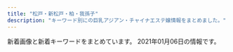 ```yaml
---
title: "松戸・新松戸・柏・我孫子"
description: "キーワード別にの巨乳アジアン・チャイナエステ嬢情報をまとめました。"
---
```


新着画像と新着キーワードをまとめています。
2021年01月06日の情報です。

<DmmAffiliateIns />
<KeywordTable
  shops={
    [
    {
        "keywords": {
            "85": 2,
            "88": 4,
            "C": 24,
            "D": 20,
            "87": 16
        },
        "url": "http://www.madoromi.iesjp.com/",
        "name": "\u307e\u3069\u308d\u307f",
        "img_links": [
            "http://www.madoromi.iesjp.com/img/ttl_news.png",
            "http://www.madoromi.iesjp.com/files/009.jpg",
            "http://www.madoromi.iesjp.com/img/goback.jpg",
            "http://www.madoromi.iesjp.com/files/010.jpg",
            "http://www.madoromi.iesjp.com/files/006.jpg",
            "http://www.madoromi.iesjp.com/files/002.jpg",
            "http://www.madoromi.iesjp.com/img/pickup.jpg",
            "http://www.madoromi.iesjp.com/files/011.jpg",
            "http://www.madoromi.iesjp.com/files/004.jpg",
            "http://www.madoromi.iesjp.com/img/tel.png",
            "http://www.madoromi.iesjp.com/files/003.jpg",
            "http://www.madoromi.iesjp.com/img/ttl_info.png",
            "http://www.madoromi.iesjp.com/files/012.jpg",
            "http://www.madoromi.iesjp.com/files/001.jpg",
            "http://www.madoromi.iesjp.com/img/btn_side_mobile.jpg",
            "http://www.madoromi.iesjp.com/files/007.jpg",
            "http://www.madoromi.iesjp.com/files/008.jpg",
            "http://www.madoromi.iesjp.com/files/005.jpg",
            "http://www.madoromi.iesjp.com/img/btn_blog.png"
        ],
        "station": "JR\u6211\u5b6b\u5b50\u99c5\u5357\u53e3"
    },
    {
        "keywords": {
            "C": 10,
            "D": 24,
            "85": 18,
            "86": 6
        },
        "name": "CRESTAGE",
        "url": "https://crestage.est.cm/",
        "station": "JR\u67cf\u99c5\u6771\u53e3",
        "img_links": [
            "https://crestage.est.cm/images/sp_top.jpg",
            "https://crestage.est.cm/photos/sites/8/2020/12/2020121606393363.jpg",
            "https://menlog.net/link/menlog8831.jpg",
            "https://crestage.est.cm/photos/sites/8/2020/12/2020121606423752.jpg",
            "https://s3-ap-northeast-1.amazonaws.com/temani/20200725180000_mr502012-138-16_menesimportimage_w680.jpg",
            "https://crestage.est.cm/images/line02.jpg",
            "https://crestage.est.cm/images/top.png",
            "https://crestage.est.cm/photos/sites/8/2020/12/2020121606393130.jpg",
            "https://crestage.est.cm/photos/sites/8/2020/12/2020121606393287.jpg"
        ]
    },
    {
        "url": "http://sora.jpn.cm/",
        "station": "JR\u5317\u677e\u6238\u99c5\u6771\u53e3",
        "name": "\u60a0\u697d",
        "keywords": {
            "86": 5,
            "D": 20,
            "C": 12,
            "85": 15
        },
        "img_links": [
            "http://sora.jpn.cm/images/2.jpg",
            "http://sora.jpn.cm/images/s_staff.jpg",
            "http://sora.jpn.cm/images/room4.jpg",
            "http://sora.jpn.cm/photos/sites/31/2020/10/2020102911355577.jpg",
            "http://sora.jpn.cm/images/4.jpg",
            "http://sora.jpn.cm/photos/sites/31/2020/10/2020102911354122.jpg",
            "http://sora.jpn.cm/photos/sites/31/2020/09/2020091914553512.jpg",
            "http://sora.jpn.cm/images/s_info.png",
            "http://sora.jpn.cm/images/room3.jpg",
            "http://sora.jpn.cm/images/mobile.jpg",
            "http://sora.jpn.cm/images/3.jpg",
            "http://sora.jpn.cm/images/room1.jpg",
            "http://sora.jpn.cm/images/1.jpg",
            "http://sora.jpn.cm/images/s_link.jpg",
            "http://sora.jpn.cm/images/line1.png",
            "http://sora.jpn.cm/photos/sites/31/2020/10/2020102911360879.jpg",
            "http://sora.jpn.cm/images/top.png",
            "http://sora.jpn.cm/images/room2.jpg"
        ]
    },
    {
        "name": "\u30e9\u30d9\u30f3\u30c0\u30fc",
        "url": "http://o-beauty.work/",
        "keywords": {
            "85": 4,
            "88": 2,
            "C": 18,
            "84": 4,
            "87": 4,
            "D": 6,
            "E": 6,
            "86": 2
        },
        "img_links": [
            "http://o-beauty.work/staff/yuzu.jpg",
            "http://o-beauty.work/staff/miho1.jpg",
            "http://o-beauty.work/staff/risa1.jpg",
            "http://o-beauty.work/img/int2.jpg",
            "http://o-beauty.work/img/int3_sp.jpg",
            "http://o-beauty.work/img/int2_sp.jpg",
            "http://o-beauty.work/staff/risa.jpg",
            "http://o-beauty.work/staff/nana1.jpg",
            "http://o-beauty.work/img/int1_sp.jpg",
            "http://o-beauty.work/img/header_info.png",
            "http://o-beauty.work/img/bn_howto_sp.jpg",
            "http://o-beauty.work/img/bn_contact_sp.jpg",
            "http://o-beauty.work/staff/sakura.jpg",
            "http://o-beauty.work/staff/nana.jpg",
            "http://o-beauty.work/img/concept.jpg",
            "http://o-beauty.work/img/concept_sp.jpg",
            "http://o-beauty.work/img/int3.jpg",
            "http://o-beauty.work/img/int1.jpg",
            "http://o-beauty.work/img/i_tel.png",
            "http://o-beauty.work/staff/miho.jpg",
            "http://o-beauty.work/img/bn_contact.jpg",
            "http://o-beauty.work/staff/yuzu1.jpg",
            "http://o-beauty.work/img/bn_howto.jpg",
            "http://o-beauty.work/staff/sakura1.jpg"
        ],
        "station": "\u307f\u306e\u308a\u53f0\u99c5\u5357\u53e3"
    },
    {
        "station": "JR\u677e\u6238\u99c5\u6771\u53e3",
        "img_links": [
            "http://pinky.ests.jp/photos/sites/41/2017/07/01.jpg",
            "http://pinky.ests.jp/photos/sites/41/2018/09/201809050707425.jpg",
            "http://pinky.ests.jp/photos/sites/41/2018/07/2018070904501423.jpg",
            "http://pinky.ests.jp/images/s_staff.png",
            "http://pinky.ests.jp/photos/sites/41/2019/01/2019011416495971.jpg",
            "http://pinky.ests.jp/photos/sites/41/2020/01/2020012717085182.jpg",
            "http://pinky.ests.jp/photos/sites/41/2018/02/2018021503571459.jpg",
            "http://pinky.ests.jp/photos/sites/41/2020/01/2020011013071732.jpg",
            "http://pinky.ests.jp/images/room2.jpg",
            "http://pinky.ests.jp/photos/sites/41/2018/02/2018021903035949.jpg",
            "http://pinky.ests.jp/photos/sites/41/2018/05/2018052407323023.jpg",
            "http://pinky.ests.jp/photos/sites/41/2017/09/2017091609572086.jpg",
            "http://pinky.ests.jp/photos/sites/41/2017/10/2017100310324927.jpg",
            "http://pinky.ests.jp/images/news.jpg",
            "http://pinky.ests.jp/images/room3.jpg",
            "http://pinky.ests.jp/photos/sites/41/2019/08/2019082212025765.jpg",
            "http://pinky.ests.jp/photos/sites/41/2019/03/2019032615535586.jpg",
            "http://pinky.ests.jp/photos/sites/41/2017/10/2017100310321223.jpg",
            "http://pinky.ests.jp/photos/sites/41/2018/02/2018022305081948.jpg",
            "http://pinky.ests.jp/photos/sites/41/2018/12/2018122816184851.jpg",
            "http://pinky.ests.jp/photos/sites/41/2019/01/2019012814280336.jpg",
            "http://pinky.ests.jp/photos/sites/41/2019/08/2019082212000482.jpg",
            "http://pinky.ests.jp/images/mobile.jpg",
            "http://pinky.ests.jp/images/room4.jpg",
            "http://pinky.ests.jp/photos/sites/41/2020/03/2020032718060170.jpg",
            "http://pinky.ests.jp/photos/sites/41/2017/03/2.jpg",
            "http://pinky.ests.jp/images/room1.jpg",
            "http://pinky.ests.jp/photos/sites/41/2017/10/2017100310321180.jpg",
            "http://pinky.ests.jp/photos/sites/41/2018/05/2018052106183295.jpg",
            "http://pinky.ests.jp/photos/sites/41/2018/05/2018050207171151.jpg",
            "http://pinky.ests.jp/images/girl-z1.jpg",
            "http://pinky.ests.jp/photos/sites/41/2020/07/2020073117282581.jpg",
            "http://pinky.ests.jp/photos/sites/41/2020/07/2020070113444471.jpg",
            "http://pinky.ests.jp/photos/sites/41/2018/06/2018061105211179.jpg",
            "http://pinky.ests.jp/images/pick.jpg",
            "http://pinky.ests.jp/images/top.png",
            "http://pinky.ests.jp/photos/sites/41/2018/02/2018021206014711.jpg",
            "http://pinky.ests.jp/photos/sites/41/2020/12/2020122317221995.jpg",
            "http://pinky.ests.jp/images/s_link.png",
            "http://pinky.ests.jp/photos/sites/41/2018/05/2018051009221193.jpg",
            "http://pinky.ests.jp/photos/sites/41/2020/01/2020011013071324.jpg",
            "http://pinky.ests.jp/photos/sites/41/2020/01/2020012318124421.jpg",
            "http://pinky.ests.jp/photos/sites/41/2018/07/2018070506262885.jpg",
            "http://pinky.ests.jp/photos/sites/41/2019/04/201904271525014.jpg",
            "http://pinky.ests.jp/photos/sites/41/2020/08/2020080710524457.jpg",
            "http://pinky.ests.jp/photos/sites/41/2019/05/2019050315541711.jpg",
            "http://pinky.ests.jp/photos/sites/41/2018/02/2018021404565599.jpg",
            "http://pinky.ests.jp/images/girl-z2.jpg",
            "http://pinky.ests.jp/photos/sites/41/2019/08/2019080916421967.jpg",
            "http://pinky.ests.jp/photos/sites/41/2016/12/staff13.jpg",
            "http://pinky.ests.jp/photos/sites/41/2016/12/staff14.jpg",
            "http://pinky.ests.jp/images/staff0.jpg",
            "http://pinky.ests.jp/photos/sites/41/2017/10/2017102104274221.jpeg",
            "http://pinky.ests.jp/photos/sites/41/2018/04/2018041109544793.jpg",
            "http://pinky.ests.jp/photos/sites/41/2020/03/202003311902414.jpg",
            "http://pinky.ests.jp/photos/sites/41/2017/11/2017111705455167.jpg",
            "http://pinky.ests.jp/photos/sites/41/2020/01/2020011612505779.jpg"
        ],
        "name": "Pinky",
        "url": "http://pinky.ests.jp/",
        "keywords": {
            "83": 4,
            "86": 7,
            "82": 1,
            "C": 53,
            "D": 18,
            "84": 1,
            "E": 1,
            "85": 11,
            "87": 4
        }
    },
    {
        "img_links": [
            "http://dancia.jpn.mn/photos/sites/9/2018/05/2018052710251710.jpg",
            "http://dancia.jpn.mn/images/s_staff.jpg",
            "http://dancia.jpn.mn/photos/sites/9/2020/01/2020012108370285.jpg",
            "http://dancia.jpn.mn/images/s_link.jpg",
            "http://dancia.jpn.mn/photos/sites/9/2020/10/2020103009120834.jpg",
            "http://dancia.jpn.mn/photos/sites/9/2020/03/2020031809251250.jpg",
            "http://dancia.jpn.mn/images/s_news.jpg",
            "http://dancia.jpn.mn/photos/sites/9/2020/02/2020020205030398.jpg",
            "http://dancia.jpn.mn/photos/sites/9/2020/04/2020042408430995.jpg",
            "http://dancia.jpn.mn/photos/sites/9/2019/12/2019121103543190.jpg",
            "http://dancia.jpn.mn/photos/sites/9/2019/11/201911011036291.jpg",
            "http://menlog.net/link/menlog8831.jpg",
            "http://dancia.jpn.mn/images/s_information.png",
            "http://dancia.jpn.mn/images/mani.jpg",
            "http://dancia.jpn.mn/images/ac1.jpg",
            "http://dancia.jpn.mn/photos/sites/9/2019/10/2019102106430389.jpg",
            "http://dancia.jpn.mn/images/end.png",
            "http://dancia.jpn.mn/images/mobile.jpg",
            "http://dancia.jpn.mn/images/s_concept.png",
            "http://dancia.jpn.mn/photos/sites/9/2019/07/2019071209385613.jpg",
            "http://dancia.jpn.mn/images/top.jpg",
            "http://dancia.jpn.mn/photos/sites/9/2020/07/2020072708591274.jpg",
            "http://dancia.jpn.mn/images/ac2.jpg",
            "http://dancia.jpn.mn/photos/sites/9/2020/11/2020112204312015.jpg",
            "http://dancia.jpn.mn/photos/sites/9/2019/09/2019091505325486.jpg",
            "http://dancia.jpn.mn/images/ac3.jpg",
            "http://dancia.jpn.mn/photos/sites/9/2019/05/2019051305315589.jpg",
            "http://dancia.jpn.mn/photos/sites/9/2019/06/2019060409043017.jpg",
            "http://dancia.jpn.mn/images/ac4.jpg",
            "http://dancia.jpn.mn/images/gomen.png",
            "http://dancia.jpn.mn/photos/sites/9/2019/10/2019101103155953.jpg",
            "http://dancia.jpn.mn/photos/sites/9/2019/02/2019022003132234.jpg"
        ],
        "station": "JR\u67cf\u99c5\u6771\u53e3",
        "url": "http://dancia.jpn.mn/",
        "keywords": {
            "84": 2,
            "D": 28,
            "86": 14,
            "E": 4,
            "87": 12,
            "85": 4
        },
        "name": "DANCIA\u30fb\u30c0\u30f3\u30b7\u30a2"
    },
    {
        "name": "No.1 -\u30ca\u30f3\u30d0\u30fc\u30ef\u30f3-",
        "img_links": [
            "http://www.no1-massage.xyz/files/025.jpg",
            "http://www.no1-massage.xyz/files/025-02.jpg",
            "http://www.no1-massage.xyz/images/top.png",
            "http://www.no1-massage.xyz/files/037-02.jpg",
            "http://www.no1-massage.xyz/files/032-02.jpg",
            "http://www.no1-massage.xyz/files/022.jpg",
            "http://www.no1-massage.xyz/files/029-02.jpg",
            "http://www.no1-massage.xyz/files/035-02.jpg",
            "http://www.no1-massage.xyz/files/012-02.jpg",
            "http://www.no1-massage.xyz/files/033.jpg",
            "http://www.no1-massage.xyz/images/link_s.png",
            "http://www.no1-massage.xyz/files/027-02.jpg",
            "http://www.no1-massage.xyz/files/024-02.jpg",
            "http://www.no1-massage.xyz/files/031.jpg",
            "http://www.no1-massage.xyz/files/020-02.jpg",
            "http://www.no1-massage.xyz/files/021-02.jpg",
            "http://www.no1-massage.xyz/files/017-02.jpg",
            "http://www.no1-massage.xyz/images/news.jpg",
            "http://www.no1-massage.xyz/files/017.jpg",
            "http://www.no1-massage.xyz/files/035.jpg",
            "http://www.no1-massage.xyz/files/034-02.jpg",
            "http://www.no1-massage.xyz/files/030.jpg",
            "http://www.no1-massage.xyz/files/022-02.jpg",
            "http://www.no1-massage.xyz/files/027.jpg",
            "http://www.no1-massage.xyz/files/036-02.jpg",
            "http://www.no1-massage.xyz/files/034.jpg",
            "http://www.no1-massage.xyz/files/020.jpg",
            "http://www.no1-massage.xyz/files/033-02.jpg",
            "http://www.no1-massage.xyz/files/032.jpg",
            "http://www.no1-massage.xyz/files/021.jpg",
            "http://www.no1-massage.xyz/files/028.jpg",
            "http://www.no1-massage.xyz/files/036.jpg",
            "http://www.no1-massage.xyz/files/031-02.jpg",
            "http://www.no1-massage.xyz/files/029.jpg",
            "http://www.no1-massage.xyz/files/012.jpg",
            "http://www.no1-massage.xyz/files/030-02.jpg",
            "http://www.no1-massage.xyz/files/028-02.jpg",
            "http://www.no1-massage.xyz/files/037.jpg",
            "http://www.no1-massage.xyz/files/026-02.jpg",
            "http://www.no1-massage.xyz/images/staff_s.png",
            "http://www.no1-massage.xyz/files/024.jpg",
            "http://www.no1-massage.xyz/files/026.jpg"
        ],
        "url": "http://www.no1-massage.xyz/",
        "station": "\u938c\u30f6\u8c37\u99c5\u6771\u53e3",
        "keywords": {
            "83": 4,
            "D": 28,
            "87": 14,
            "F": 2,
            "88": 2,
            "C": 8,
            "86": 14,
            "85": 2,
            "84": 2
        }
    },
    {
        "station": "JR\u5357\u67cf\u99c5\u897f\u53e3",
        "name": "Lucky",
        "img_links": [
            "http://treat-arm.com/css/nav/nav-001.jpg",
            "http://treat-arm.com/css/tel01.png",
            "http://treat-arm.com/css/nav/nav-006.jpg",
            "http://treat-arm.com/css/staff/new.jpg",
            "http://treat-arm.com/staff/mimi/01.jpg",
            "http://treat-arm.com/css/nav/nav-003.jpg",
            "http://treat-arm.com/css/nav/nav-005.jpg",
            "http://treat-arm.com/css/top-left0001.jpg",
            "http://treat-arm.com/css/nav/nav-004.jpg",
            "http://treat-arm.com/css/top-left02.jpg",
            "http://treat-arm.com/css/top02.jpg",
            "http://treat-arm.com/css/nav/nav-002.jpg",
            "http://treat-arm.com/staff/sara/01.jpg",
            "http://treat-arm.com/staff/nao/01.jpg",
            "http://treat-arm.com/css/staff/up.jpg"
        ],
        "url": "http://treat-arm.com/",
        "keywords": {}
    },
    {
        "keywords": {
            "D": 6,
            "C": 2,
            "90": 1,
            "89": 6,
            "92": 2,
            "E": 2,
            "88": 1
        },
        "name": "\u30d4\u30af\u30b7\u30fc Pixy",
        "station": "\u516b\u67f1\u99c5",
        "img_links": [
            "http://koukoku.xyz/pixy/css/staff/staff0002-b.jpg",
            "http://koukoku.xyz/pixy/css/top0001.jpg",
            "http://koukoku.xyz/pixy/css/staff/staff16-a.jpg",
            "http://koukoku.xyz/pixy/css/left.png",
            "http://koukoku.xyz/pixy/css/staff/staff16-b.jpg",
            "http://koukoku.xyz/pixy/css/nav/nav06.png",
            "http://koukoku.xyz/pixy/css/head.jpg",
            "http://koukoku.xyz/pixy/css/staff/staff17-a.jpg",
            "http://koukoku.xyz/pixy/css/staff/naiyo02.png",
            "http://koukoku.xyz/pixy/css/nav/nav03.png",
            "http://koukoku.xyz/pixy/css/staff/staff0001-a.jpg",
            "http://koukoku.xyz/pixy/css/staff/staff06-a.jpg",
            "http://koukoku.xyz/pixy/css/staff/staff10-a.jpg",
            "http://koukoku.xyz/pixy/css/staff/staff17-b.jpg",
            "http://koukoku.xyz/pixy/css/nav/nav01.png",
            "http://koukoku.xyz/pixy/css/staff/staff13-a.jpg",
            "http://koukoku.xyz/pixy/css/top04.jpg",
            "http://koukoku.xyz/pixy/css/nav/nav02.png",
            "http://koukoku.xyz/pixy/css/staff/staff15-a.jpg",
            "http://koukoku.xyz/pixy/css/staff/staff07-a.jpg",
            "http://koukoku.xyz/pixy/css/right.png",
            "http://koukoku.xyz/pixy/css/nav/nav04.png",
            "http://koukoku.xyz/pixy/css/staff/staff15-b.jpg",
            "http://koukoku.xyz/pixy/css/nav/nav05.png",
            "http://koukoku.xyz/pixy/css/top02.jpg",
            "http://koukoku.xyz/pixy/css/staff/naiyo01.png",
            "http://koukoku.xyz/pixy/css/staff/staff12-a.jpg",
            "http://koukoku.xyz/pixy/css/staff/staff0001-b.jpg",
            "http://koukoku.xyz/pixy/css/staff/staff0002-a.jpg",
            "http://koukoku.xyz/pixy/css/staff/staff07-b.jpg"
        ],
        "url": "http://koukoku.xyz/pixy/"
    },
    {
        "name": "\u6e80\u5929\u661f",
        "url": "http://tagurou.xyz.mn/",
        "station": "JR\u65b0\u516b\u67f1\u99c5",
        "img_links": [
            "http://tagurou.xyz.mn/photos/sites/6/2019/08/201908131018080.jpg",
            "http://tagurou.xyz.mn/images/room3.jpg",
            "http://tagurou.xyz.mn/photos/sites/6/2019/05/201905231327331.jpg",
            "http://tagurou.xyz.mn/photos/sites/6/2019/03/2019030917094368.jpg",
            "http://tagurou.xyz.mn/images/top.jpg",
            "http://tagurou.xyz.mn/photos/sites/6/2020/03/2020030706483054.jpg",
            "http://tagurou.xyz.mn/photos/sites/6/2020/03/2020030706483424.jpg",
            "http://tagurou.xyz.mn/photos/sites/6/2019/11/2019110404544922.jpg",
            "http://tagurou.xyz.mn/photos/sites/6/2019/11/2019111303001243.jpg",
            "http://tagurou.xyz.mn/images/s_link.jpg",
            "http://tagurou.xyz.mn/photos/sites/6/2019/10/2019102414385819.jpg",
            "http://tagurou.xyz.mn/images/room2.jpg",
            "http://tagurou.xyz.mn/photos/sites/6/2019/05/201905311324065.jpg",
            "http://tagurou.xyz.mn/photos/sites/6/2019/11/2019111303001512.jpg",
            "http://tagurou.xyz.mn/photos/sites/6/2019/03/201903181033330.jpg",
            "http://tagurou.xyz.mn/photos/sites/6/2019/03/2019030416515471.jpg",
            "http://tagurou.xyz.mn/images/info.jpg",
            "http://tagurou.xyz.mn/images/s_news.jpg",
            "http://tagurou.xyz.mn/photos/sites/6/2019/09/2019091016461939.jpg",
            "http://tagurou.xyz.mn/photos/sites/6/2019/10/2019102903281868.jpg",
            "http://tagurou.xyz.mn/photos/sites/6/2019/09/2019091016392780.jpg",
            "http://tagurou.xyz.mn/photos/sites/6/2019/03/2019030418105444.jpg",
            "http://tagurou.xyz.mn/photos/sites/6/2019/12/2019120408461259.jpg",
            "http://tagurou.xyz.mn/photos/sites/6/2020/11/2020113008475911.jpg",
            "http://tagurou.xyz.mn/photos/sites/6/2019/05/2019051010374753.jpg",
            "http://tagurou.xyz.mn/images/room4.jpg",
            "http://tagurou.xyz.mn/images/s_staff.jpg",
            "http://tagurou.xyz.mn/photos/sites/6/2019/09/2019092511413276.jpg",
            "http://tagurou.xyz.mn/images/mobile.jpg",
            "http://tagurou.xyz.mn/photos/sites/6/2020/01/2020010910135316.jpg",
            "http://tagurou.xyz.mn/photos/sites/6/2019/12/2019122007323851.jpg",
            "http://tagurou.xyz.mn/images/room1.jpg",
            "http://tagurou.xyz.mn/photos/sites/6/2019/12/2019120408461554.jpg",
            "http://tagurou.xyz.mn/photos/sites/6/2020/01/202001030529215.jpg",
            "http://tagurou.xyz.mn/photos/sites/6/2019/11/2019111805350313.jpg",
            "http://tagurou.xyz.mn/photos/sites/6/2019/03/201903041651535.jpg"
        ],
        "keywords": {
            "E": 4,
            "87": 3,
            "86": 11,
            "D": 17,
            "88": 1,
            "85": 6,
            "C": 29
        }
    },
    {
        "img_links": [
            "http://www.usabibi.masg.info/images/top01.png",
            "http://www.usabibi.masg.info/photo_news/upimg/837785fe04ea0bf013_0.jpg",
            "http://www.usabibi.masg.info/files/004.jpg",
            "http://www.usabibi.masg.info/images/nav-001.png",
            "http://www.usabibi.masg.info/images/nav-002.png",
            "http://www.usabibi.masg.info/images/top02-left.png",
            "http://www.usabibi.masg.info/images/top003.png",
            "http://www.usabibi.masg.info/files/002.jpg",
            "http://www.usabibi.masg.info/photo_news/upimg/948565fd57ede839cc_0.jpg",
            "http://www.usabibi.masg.info/files/003.jpg",
            "http://www.usabibi.masg.info/images/tel.png",
            "http://www.usabibi.masg.info/photo_news/upimg/951605ff2829f33a50_0.jpg",
            "http://www.usabibi.masg.info/images/osusume01.png",
            "http://www.usabibi.masg.info/files/001.jpg",
            "http://www.usabibi.masg.info/images/nav-003.png",
            "http://www.usabibi.masg.info/images/nav-006.png",
            "http://www.usabibi.masg.info/files/005.jpg",
            "http://www.usabibi.masg.info/files/007.jpg",
            "http://www.usabibi.masg.info/images/nav-004.png",
            "http://www.usabibi.masg.info/files/006.jpg",
            "http://www.usabibi.masg.info/images/nav-005.png",
            "http://www.usabibi.masg.info/photo_news/upimg/865215fe598de97743_0.jpg"
        ],
        "keywords": {},
        "url": "http://www.usabibi.masg.info/",
        "name": "\u3046\u3055\u3073\u3073",
        "station": "JR\u67cf\u99c5\u897f\u53e3"
    },
    {
        "station": "JR\u67cf\u99c5\u6771\u53e3",
        "url": "https://es-lemon.com/",
        "img_links": [
            "https://es-lemon.com/girls/hana/list.jpg",
            "https://es-lemon.com/img/mouhyou_obi.png",
            "https://es-lemon.com/img/top/1.png",
            "https://es-lemon.com/img/system/b.png",
            "https://es-lemon.com/img/menu/top_ac_btn.png",
            "https://es-lemon.com/img/menu/top_sy_btn.png",
            "https://es-lemon.com/img/top/3.png",
            "https://es-lemon.com/img/toi_obi.png",
            "https://es-lemon.com/girls/akari/list.jpg",
            "https://es-lemon.com/img/open.jpg",
            "https://es-lemon.com/img/system/a.png",
            "https://es-lemon.com/girls/koko/list.jpg",
            "https://es-lemon.com/img/menu/top_re_btn.png",
            "https://es-lemon.com/img/toiawase.png",
            "https://es-lemon.com/img/top_infor.png",
            "https://es-lemon.com/img/top/4.png",
            "https://es-lemon.com/img/re_gazou.png",
            "https://es-lemon.com/img/news/1.jpg",
            "https://es-lemon.com/img/menu/top_in_btn.png",
            "https://es-lemon.com/img/menu/top_th_btn.png",
            "https://es-lemon.com/img/top/2.png"
        ],
        "name": "L.A\u30de\u30c3\u30b5\u30fc\u30b8",
        "keywords": {
            "C": 7,
            "90": 7,
            "E": 7,
            "88": 14,
            "D": 14
        }
    },
    {
        "url": "http://www.hatsukoi.xyz/",
        "station": "JR\u65b0\u516b\u67f1\u99c5",
        "keywords": {
            "\u4e73": 3
        },
        "img_links": [
            "http://www.hatsukoi.xyz/uploads/201128/1-20112Q02ZLc.jpg",
            "http://www.hatsukoi.xyz/webstyle/rsubt1.png",
            "http://www.hatsukoi.xyz/webstyle/rsubt3.png",
            "http://www.hatsukoi.xyz/webstyle/tel2.png",
            "http://www.hatsukoi.xyz/webstyle/rsubt5.png",
            "http://www.hatsukoi.xyz/uploads/200706/1-200F6153052L7.jpg",
            "http://www.hatsukoi.xyz/uploads/allimg/201202/1-201202152P0.jpg",
            "http://www.hatsukoi.xyz/uploads/201128/1-20112Q64955633.jpg",
            "http://www.hatsukoi.xyz/webstyle/rsubt6.png",
            "http://www.hatsukoi.xyz/uploads/allimg/201202/1-201202152459.jpg",
            "http://www.hatsukoi.xyz/uploads/201128/1-20112Q02959553.jpg",
            "http://www.hatsukoi.xyz/uploads/201202/1-201202152G1460.jpg",
            "http://www.hatsukoi.xyz/uploads/201202/1-20120215242J41.jpg",
            "http://www.hatsukoi.xyz/uploads/201128/1-20112Q031213W.jpg",
            "http://www.hatsukoi.xyz/uploads/201128/1-20112Q02T3926.jpg",
            "http://www.hatsukoi.xyz/uploads/201128/1-20112Q0305T50.jpg",
            "http://www.hatsukoi.xyz/webstyle/rsubt7.png",
            "http://www.hatsukoi.xyz/webstyle/m4.jpg",
            "http://www.hatsukoi.xyz/uploads/201128/1-20112Q03139493.jpg",
            "http://www.hatsukoi.xyz/webstyle/rsubt2.png",
            "http://www.hatsukoi.xyz/uploads/201128/1-20112Q02R0401.jpg",
            "http://www.hatsukoi.xyz/webstyle/m6.jpg",
            "http://www.hatsukoi.xyz/uploads/201202/1-201202152U2910.jpg",
            "http://www.hatsukoi.xyz/webstyle/m1.jpg",
            "http://www.hatsukoi.xyz/uploads/allimg/201202/1-201202152935.jpg",
            "http://www.hatsukoi.xyz/webstyle/m2.jpg",
            "http://www.hatsukoi.xyz/webstyle/rsubt4.png",
            "http://www.hatsukoi.xyz/webstyle/slider-img001.jpg"
        ],
        "name": "\u521d\u604b"
    },
    {
        "url": "http://loveseven.este88.com/",
        "name": "\u4e03\u611b",
        "station": "JR\u65b0\u677e\u6238\u99c5\u6771\u53e3",
        "keywords": {},
        "img_links": [
            "http://loveseven.este88.com/gals/nana1.jpg",
            "http://loveseven.este88.com/i/80/ai1.jpg",
            "http://loveseven.este88.com/i/80/kaori1.jpg",
            "http://loveseven.este88.com/images/kp1.png",
            "http://loveseven.este88.com/gals/sora1.jpg",
            "http://loveseven.este88.com/i/120/sora1.jpg",
            "http://loveseven.este88.com/i/120/nana1.jpg",
            "http://loveseven.este88.com/gals/kaori1.jpg",
            "http://loveseven.este88.com/img/yuki1.jpg",
            "http://loveseven.este88.com/gals/yuyu1.jpg",
            "http://loveseven.este88.com/i/80/nana1.jpg",
            "http://loveseven.este88.com/i/120/kaori1.jpg",
            "http://loveseven.este88.com/images/kd.jpg",
            "http://loveseven.este88.com/images/sakura1.jpg",
            "http://loveseven.este88.com/img/sora1.jpg",
            "http://loveseven.este88.com/i/img/r3.jpg",
            "http://loveseven.este88.com/images/nana1.jpg",
            "http://loveseven.este88.com/images/kp2.png",
            "http://loveseven.este88.com/images/qr.jpg",
            "http://loveseven.este88.com/gals/sakura1.jpg",
            "http://loveseven.este88.com/i/img/r1.jpg",
            "http://loveseven.este88.com/img/sakura1.jpg",
            "http://loveseven.este88.com/i/img/r5.jpg",
            "http://loveseven.este88.com/i/80/yuki1.jpg",
            "http://loveseven.este88.com/images/kaori1.jpg",
            "http://loveseven.este88.com/images/sora1.jpg",
            "http://loveseven.este88.com/img/nana1.jpg",
            "http://loveseven.este88.com/i/img/r4.jpg",
            "http://loveseven.este88.com/gals/yuki1.jpg",
            "http://loveseven.este88.com/img/kaori1.jpg",
            "http://loveseven.este88.com/i/120/yuki1.jpg",
            "http://loveseven.este88.com/i/120/ai1.jpg",
            "http://loveseven.este88.com/i/80/sora1.jpg",
            "http://loveseven.este88.com/i/120/sakura1.jpg",
            "http://loveseven.este88.com/gals/sati1.jpg",
            "http://loveseven.este88.com/img/ai1.jpg",
            "http://loveseven.este88.com/i/img/r2.jpg",
            "http://loveseven.este88.com/i/80/sakura1.jpg",
            "http://loveseven.este88.com/images/yuki1.jpg",
            "http://loveseven.este88.com/images/kp3.png"
        ]
    },
    {
        "name": "\u30a2\u30ab\u30b9\u30ea\u3086\u304b\u308a",
        "station": "JR\u5357\u67cf\u99c5\u897f\u53e3",
        "url": "http://www.e-lstar.com/",
        "img_links": [
            "http://www.e-lstar.com/staff/kana/01.png",
            "http://www.e-lstar.com/staff/lee/01.png",
            "http://www.e-lstar.com/staff/yuka/01.png",
            "http://www.e-lstar.com/staff/miki/01.png",
            "http://www.e-lstar.com/i/files/homeimg.jpg",
            "http://www.e-lstar.com/pic/top.jpg",
            "http://www.e-lstar.com/img/mess.png",
            "http://www.e-lstar.com/staff/mimi/01.png",
            "http://www.e-lstar.com/img/tea.png",
            "http://www.e-lstar.com/img/head.png",
            "http://www.e-lstar.com/staff/emi/01.png"
        ],
        "keywords": {
            "C": 9
        }
    },
    {
        "station": "JR\u65b0\u677e\u6238\u99c5",
        "name": "\u30bd\u30d5\u30a3\u30a2\u30fc",
        "img_links": [
            "http://sophia.iest.xyz/css/staff/staff14-a.png",
            "http://sophia.iest.xyz/css/staff/staff17-a.png",
            "http://sophia.iest.xyz/css/nav/nav-006.png",
            "http://sophia.iest.xyz/css/staff/staff05.png",
            "http://sophia.iest.xyz/css/nav/nav-003.png",
            "http://sophia.iest.xyz/css/tel03.png",
            "http://sophia.iest.xyz/css/nav/nav-002.png",
            "http://sophia.iest.xyz/css/staff/staff10-a.png",
            "http://sophia.iest.xyz/css/staff/staff07-ba.png",
            "http://sophia.iest.xyz/css/staff/staff13-b.png",
            "http://sophia.iest.xyz/css/staff/staff08-a.png",
            "http://sophia.iest.xyz/css/top004.jpg",
            "http://sophia.iest.xyz/css/staff/staff15.png",
            "http://sophia.iest.xyz/css/top04.jpg",
            "http://sophia.iest.xyz/css/staff/staff15-a.png",
            "http://sophia.iest.xyz/css/staff/staff15-b.png",
            "http://sophia.iest.xyz/css/staff/staff14-b.png",
            "http://sophia.iest.xyz/css/staff/staff10-b.png",
            "http://sophia.iest.xyz/css/staff/staff11-a.png",
            "http://sophia.iest.xyz/css/staff/staff17.png",
            "http://sophia.iest.xyz/css/staff/staff00001-a.png",
            "http://sophia.iest.xyz/css/staff/staff00001.png",
            "http://sophia.iest.xyz/css/nav/nav-001.png",
            "http://sophia.iest.xyz/css/top002.jpg",
            "http://sophia.iest.xyz/css/staff/staff16.png",
            "http://sophia.iest.xyz/css/nav/nav-005.png",
            "http://sophia.iest.xyz/css/foot-tel03.png",
            "http://sophia.iest.xyz/css/nav/nav-004.png",
            "http://sophia.iest.xyz/css/staff/staff07aa.png",
            "http://sophia.iest.xyz/css/001.jpg",
            "http://sophia.iest.xyz/css/staff/staff13-a.png",
            "http://sophia.iest.xyz/css/staff/staff05-a.png"
        ],
        "url": "http://sophia.iest.xyz/",
        "keywords": {
            "89": 7,
            "C": 1,
            "87": 1,
            "91": 2,
            "D": 7,
            "E": 2
        }
    },
    {
        "keywords": {
            "D": 2,
            "95": 1,
            "F": 3,
            "C": 1,
            "91": 1,
            "90": 2,
            "85": 2
        },
        "url": "http://koukoku.xyz/fairy/",
        "img_links": [
            "http://koukoku.xyz/fairy/css/staff/staff006-b.png",
            "http://koukoku.xyz/fairy/css/staff/staff0003-b.png",
            "http://koukoku.xyz/fairy/css/m-head03.jpg",
            "http://koukoku.xyz/fairy/css/cam-01.jpg",
            "http://koukoku.xyz/fairy/css/staff/staff07-a.png",
            "http://koukoku.xyz/fairy/css/staff/staff0002-a.png",
            "http://koukoku.xyz/fairy/css/foot01.jpg",
            "http://koukoku.xyz/fairy/css/staff/staff0004-b.png",
            "http://koukoku.xyz/fairy/css/m-top004.jpg",
            "http://koukoku.xyz/fairy/css/staff/staff005-b.png",
            "http://koukoku.xyz/fairy/images/call.png"
        ],
        "name": "\u30d5\u30a7\u30a2\u30ea-\u30c6\u30fc\u30eb",
        "station": "JR\u65b0\u516b\u67f1\u99c5"
    },
    {
        "url": "http://hi-msg.com/reiko/",
        "img_links": [
            "http://hi-msg.com/reiko/images/m4.png",
            "http://hi-msg.com/reiko/images/p-4.png",
            "http://hi-msg.com/reiko/images/accl.jpg",
            "http://hi-msg.com/reiko/images/stal.png",
            "http://hi-msg.com/reiko/images/staff-top.png",
            "http://hi-msg.com/reiko/images/m5.png",
            "http://hi-msg.com/reiko/images/no.png",
            "http://hi-msg.com/reiko/images/m1.png",
            "http://hi-msg.com/reiko/images/ll.png",
            "http://hi-msg.com/reiko/images/m2.png",
            "http://hi-msg.com/reiko/images/p-1.png",
            "http://hi-msg.com/reiko/images/stabl.jpg",
            "http://hi-msg.com/reiko/images/p-2.png",
            "http://hi-msg.com/reiko/images/m3.png",
            "http://hi-msg.com/reiko/images/p-5.png",
            "http://hi-msg.com/reiko/images/p-7.png",
            "http://hi-msg.com/reiko/images/m6.png",
            "http://hi-msg.com/reiko/images/p-3.png",
            "http://hi-msg.com/reiko/images/recl.jpg"
        ],
        "name": "\u9e97\u5b50",
        "keywords": {
            "86": 6,
            "D": 1,
            "C": 1
        },
        "station": "JR\u677e\u6238\u99c5\u6771\u53e3"
    },
    {
        "name": "\u3059\u307f\u308c",
        "keywords": {},
        "url": "https://sumire08.com/",
        "station": "JR\u65b0\u677e\u6238\u99c5",
        "img_links": [
            "https://sumire08.com/wp-content/uploads/2019/06/FA1314BC-C8A1-428B-A668-A693A8969285.jpeg",
            "https://sumire08.com/wp-content/uploads/2021/01/530A7214-3FCA-4354-AF63-D6B0D158BF0D-120x68.jpeg",
            "https://sumire08.com/wp-content/uploads/2019/04/76DD58DB-FDAE-4D56-BA5A-8B8E3F779211-160x90.jpeg",
            "https://sumire08.com/wp-content/uploads/2019/03/\u30ab\u30e9\u30e0\u51852.jpg",
            "https://sumire08.com/wp-content/uploads/2019/07/0198D22C-A5E9-448B-8246-2D1FD87415E9-160x90.jpeg",
            "https://sumire08.com/wp-content/uploads/2019/04/321B3864-B704-4F0A-90DA-22A3998EA845-160x90.jpeg",
            "https://sumire08.com/wp-content/uploads/2019/03/GK059_350A.jpg",
            "https://sumire08.com/wp-content/uploads/2019/07/1B69056E-3F5C-4E99-8B7F-71E6004F2AB9-300x180.jpeg",
            "https://sumire08.com/wp-content/uploads/2020/09/44A30A8D-E1A7-479A-BDD3-B7EAC5E292BD-614x1024.jpeg",
            "https://sumire08.com/wp-content/uploads/2020/09/619B0F47-FB65-4ABE-8732-303480020B26-320x180.jpeg",
            "https://sumire08.com/wp-content/uploads/2019/03/gahag-0115202049.jpg",
            "https://sumire08.com/wp-content/uploads/2019/09/top_03.jpg",
            "https://sumire08.com/wp-content/uploads/2019/03/5BF21ED1-6E3F-40F5-90F5-AFF002B0F4D1.jpeg",
            "https://sumire08.com/wp-content/uploads/2020/09/619B0F47-FB65-4ABE-8732-303480020B26-120x68.jpeg",
            "https://sumire08.com/wp-content/uploads/2019/03/4EBE579C-CE3E-4804-8620-E11E8D58FB25.jpeg",
            "https://sumire08.com/wp-content/uploads/2019/06/FA1314BC-C8A1-428B-A668-A693A8969285-160x90.jpeg",
            "https://sumire08.com/wp-content/uploads/2019/06/FAC1DEBE-4029-4907-928C-E59005546A98-160x90.jpeg",
            "https://sumire08.com/wp-content/uploads/2019/05/S__2785293.jpg",
            "https://sumire08.com/wp-content/uploads/2019/04/056E9668-8936-4183-9339-0EC56BB0B591.jpeg",
            "https://sumire08.com/wp-content/uploads/2021/01/530A7214-3FCA-4354-AF63-D6B0D158BF0D-320x180.jpeg",
            "https://sumire08.com/wp-content/uploads/2019/07/1B69056E-3F5C-4E99-8B7F-71E6004F2AB9-160x90.jpeg",
            "https://sumire08.com/wp-content/uploads/2019/06/91EF6A88-6DC3-4B2F-8DE4-92D3FC336C49-120x68.jpeg",
            "https://sumire08.com/wp-content/uploads/2019/03/1150EB8A-7284-4825-AF6E-AAD665667452.jpeg",
            "https://sumire08.com/wp-content/uploads/2020/09/898DFBCC-F518-4ADA-8E86-C6273285E9FE.jpeg",
            "https://sumire08.com/wp-content/uploads/2019/09/\u30e2\u30d0\u30a4\u30eb\u7528\u30b9\u30e9\u30a4\u30c0\u30fc\u30a4\u30e1\u30fc\u30b8\u4e2d\u5fc32-700x400.jpg",
            "https://sumire08.com/wp-content/uploads/2019/07/1B69056E-3F5C-4E99-8B7F-71E6004F2AB9-120x68.jpeg",
            "https://sumire08.com/wp-content/uploads/2019/09/\u30e2\u30d0\u30a4\u30eb\u7528\u30b9\u30e9\u30a4\u30c0\u30fc\u30a4\u30e1\u30fc\u30b8\u4e2d\u5fc31.jpg",
            "https://sumire08.com/wp-content/uploads/2019/06/EB745AF9-1651-4266-B473-E84442AAE4A6.jpeg",
            "https://sumire08.com/wp-content/uploads/2019/12/4001D179-2042-41E5-8F72-76417BD5C96B-320x180.jpeg",
            "https://sumire08.com/wp-content/uploads/2019/09/\u30d8\u30c3\u30c0\u30fc\u30ed\u30b4.jpg",
            "https://sumire08.com/wp-content/uploads/2019/07/56009B85-F870-4B3B-9FF8-21CD8C0EC755-160x90.jpeg",
            "https://sumire08.com/wp-content/uploads/2020/09/91D13174-8B74-4941-BB54-8F2BD086B680-160x90.jpeg",
            "https://sumire08.com/wp-content/uploads/2019/07/0198D22C-A5E9-448B-8246-2D1FD87415E9-120x68.jpeg",
            "https://sumire08.com/wp-content/uploads/2019/09/\u30b3\u30f3\u30c6\u30f3\u30c41A.jpg",
            "https://sumire08.com/wp-content/uploads/2019/06/88DA8E06-DC87-471F-97D2-9B35F6C1EAF9-320x180.jpeg",
            "https://sumire08.com/wp-content/uploads/2020/09/619B0F47-FB65-4ABE-8732-303480020B26-160x90.jpeg",
            "https://sumire08.com/wp-content/uploads/2020/09/898DFBCC-F518-4ADA-8E86-C6273285E9FE-120x68.jpeg",
            "https://sumire08.com/wp-content/uploads/2019/05/S__2785294-120x68.jpg",
            "https://sumire08.com/wp-content/uploads/2019/03/245F4F25-D9B5-4281-8445-3C18965D3FDC.jpeg",
            "https://sumire08.com/wp-content/uploads/2019/07/56009B85-F870-4B3B-9FF8-21CD8C0EC755-300x195.jpeg",
            "https://sumire08.com/wp-content/uploads/2019/09/22C5211A-5CE9-4FF7-9597-C84C6EC9D2C3.jpeg",
            "https://sumire08.com/wp-content/uploads/2019/12/85FBD2F9-ECF4-43FB-BD91-C0C639DBB1FB-160x90.jpeg",
            "https://sumire08.com/wp-content/uploads/2020/09/898DFBCC-F518-4ADA-8E86-C6273285E9FE-160x90.jpeg",
            "https://sumire08.com/wp-content/uploads/2019/09/12791E13-31BE-4C40-A77F-A967E5FB1622.jpeg",
            "https://sumire08.com/wp-content/uploads/2019/07/56009B85-F870-4B3B-9FF8-21CD8C0EC755-120x68.jpeg",
            "https://sumire08.com/wp-content/uploads/2019/03/859E09EF-886F-4C35-B000-A366C2B292EC.jpeg",
            "https://sumire08.com/wp-content/uploads/2019/03/\u30ab\u30e9\u30e0\u5185-160x90.jpg",
            "https://sumire08.com/wp-content/uploads/2019/06/4D842BE5-A516-461E-84CF-083FDE3D5314-160x90.jpeg",
            "https://sumire08.com/wp-content/uploads/2019/06/EB745AF9-1651-4266-B473-E84442AAE4A6-160x90.jpeg",
            "https://sumire08.com/wp-content/uploads/2020/09/DC01A3CA-FF4D-4AC3-8B2E-1519635952C3-160x90.jpeg",
            "https://sumire08.com/wp-content/uploads/2019/03/bk004-1-160x90.jpg",
            "https://sumire08.com/wp-content/uploads/2019/03/C1DCB76F-6CC5-4F7B-B8D1-F0E1072BFD8B.jpeg",
            "https://sumire08.com/wp-content/uploads/2019/06/EB745AF9-1651-4266-B473-E84442AAE4A6-320x180.jpeg",
            "https://sumire08.com/wp-content/uploads/2020/09/25417438-E741-4545-8F8C-7CDFA7B1999B-320x180.jpeg",
            "https://sumire08.com/wp-content/uploads/2019/04/76DD58DB-FDAE-4D56-BA5A-8B8E3F779211.jpeg",
            "https://sumire08.com/wp-content/uploads/2019/07/WeChat-Image_20190726200941.jpg",
            "https://sumire08.com/wp-content/uploads/2019/07/7943C345-8E51-4754-AF40-23E662FA98A7-160x90.jpeg",
            "https://sumire08.com/wp-content/uploads/2019/03/21E4A043-87C3-4B75-895F-E0FBDC8E99A9.jpeg",
            "https://sumire08.com/wp-content/uploads/2020/09/DC01A3CA-FF4D-4AC3-8B2E-1519635952C3-320x180.jpeg",
            "https://sumire08.com/wp-content/uploads/2020/09/898DFBCC-F518-4ADA-8E86-C6273285E9FE-320x180.jpeg",
            "https://sumire08.com/wp-content/uploads/2019/06/88DA8E06-DC87-471F-97D2-9B35F6C1EAF9-120x68.jpeg",
            "https://sumire08.com/wp-content/uploads/2019/03/GK069_350A.jpg",
            "https://sumire08.com/wp-content/uploads/2020/09/74EB8777-E396-43D8-8098-FFF449CF98DB-644x1024.jpeg",
            "https://sumire08.com/wp-content/uploads/2019/03/bk004-1.jpg",
            "https://sumire08.com/wp-content/uploads/2019/09/\u30e2\u30d0\u30a4\u30eb\u7528\u30b9\u30e9\u30a4\u30c0\u30fc\u30a4\u30e1\u30fc\u30b8\u4e2d\u5fc32.jpg",
            "https://sumire08.com/wp-content/uploads/2019/11/144EB8A6-C0BD-469C-A92E-9B06ED8B45C4-160x90.jpeg",
            "https://sumire08.com/wp-content/uploads/2019/06/EB745AF9-1651-4266-B473-E84442AAE4A6-120x68.jpeg",
            "https://sumire08.com/wp-content/uploads/2019/04/S__1425425-160x90.jpg",
            "https://sumire08.com/wp-content/uploads/2021/01/530A7214-3FCA-4354-AF63-D6B0D158BF0D.jpeg",
            "https://sumire08.com/wp-content/uploads/2019/07/836D4D0B-3584-48E2-960E-AEDE1593D320.jpeg",
            "https://sumire08.com/wp-content/uploads/2019/09/325878A1-1C55-49AC-8BD6-C53B3C6D76D0.jpeg",
            "https://sumire08.com/wp-content/uploads/2020/09/83419704-8AFB-4BAF-B5EC-E2B52BD5DF7C-120x68.jpeg",
            "https://sumire08.com/wp-content/uploads/2019/06/88DA8E06-DC87-471F-97D2-9B35F6C1EAF9-160x90.jpeg",
            "https://sumire08.com/wp-content/uploads/2019/03/main1920-1-160x90.jpg",
            "https://sumire08.com/wp-content/uploads/2019/03/8061AAED-5A22-454C-9644-258D4AAA56D9.jpeg",
            "https://sumire08.com/wp-content/uploads/2020/09/619B0F47-FB65-4ABE-8732-303480020B26.jpeg",
            "https://sumire08.com/wp-content/uploads/2020/11/ACE363F2-F98D-48C1-84E6-EC0D7CEFEC29-620x1024.jpeg",
            "https://sumire08.com/wp-content/uploads/2019/03/9C050184-A4D0-4E0F-A6CD-193C7568CE47-320x180.jpeg",
            "https://sumire08.com/wp-content/uploads/2019/09/EB42FB7E-BD9E-4F28-9D22-7A60CCAA617C.jpeg",
            "https://sumire08.com/wp-content/uploads/2019/06/4D842BE5-A516-461E-84CF-083FDE3D5314-120x68.jpeg",
            "https://sumire08.com/wp-content/uploads/2020/09/83419704-8AFB-4BAF-B5EC-E2B52BD5DF7C-160x90.jpeg",
            "https://sumire08.com/wp-content/uploads/2019/03/B6BB0A08-2659-4F1B-BCF6-F5FE2B6F3701.jpeg",
            "https://sumire08.com/wp-content/uploads/2019/07/56009B85-F870-4B3B-9FF8-21CD8C0EC755-300x180.jpeg"
        ]
    },
    {
        "url": "http://xn--vckg5a5c7c8c1czd.biz/",
        "img_links": [
            "http://xn--vckg5a5c7c8c1czd.biz/img/cg8.jpg",
            "http://xn--vckg5a5c7c8c1czd.biz/img/r3.jpg",
            "http://xn--vckg5a5c7c8c1czd.biz/img/lint.jpg",
            "http://xn--vckg5a5c7c8c1czd.biz/img/root.jpg",
            "http://xn--vckg5a5c7c8c1czd.biz/img/cg10.jpg",
            "http://xn--vckg5a5c7c8c1czd.biz/img/r1.jpg",
            "http://xn--vckg5a5c7c8c1czd.biz/img/bb.png",
            "http://xn--vckg5a5c7c8c1czd.biz/img/cg51.jpg",
            "http://xn--vckg5a5c7c8c1czd.biz/img/cg3.jpg",
            "http://xn--vckg5a5c7c8c1czd.biz/img/rect.jpg",
            "http://a.ests.jp/sakura/wp-content/uploads/sites/35/2020/12/cg10-194x300.jpg",
            "http://xn--vckg5a5c7c8c1czd.biz/img/cg7.jpg",
            "http://xn--vckg5a5c7c8c1czd.biz/img/syst.jpg",
            "http://xn--vckg5a5c7c8c1czd.biz/img/acct.jpg",
            "http://xn--vckg5a5c7c8c1czd.biz/img/top.jpg",
            "http://xn--vckg5a5c7c8c1czd.biz/img/stat.jpg",
            "http://xn--vckg5a5c7c8c1czd.biz/img/cg9.jpg",
            "http://xn--vckg5a5c7c8c1czd.biz/img/cg71.jpg",
            "http://xn--vckg5a5c7c8c1czd.biz/img/cg6.jpg",
            "http://xn--vckg5a5c7c8c1czd.biz/img/r2.jpg",
            "http://xn--vckg5a5c7c8c1czd.biz/img/r4.jpg",
            "http://xn--vckg5a5c7c8c1czd.biz/img/cg2.jpg",
            "http://xn--vckg5a5c7c8c1czd.biz/img/cg1.jpg",
            "http://xn--vckg5a5c7c8c1czd.biz/img/cg5.jpg",
            "http://xn--vckg5a5c7c8c1czd.biz/img/ro1.jpg"
        ],
        "keywords": {
            "E": 1,
            "D": 8,
            "86": 9
        },
        "station": "JR\u677e\u6238\u99c5\u6771\u53e3",
        "name": "\u685c"
    },
    {
        "url": "http://www.etoile.iesjp.com/",
        "keywords": {
            "88": 4,
            "E": 6,
            "86": 2,
            "87": 10,
            "D": 8,
            "C": 2
        },
        "img_links": [
            "http://www.etoile.iesjp.com/files/006.jpg",
            "http://www.etoile.iesjp.com/images/m-top03.jpg",
            "http://www.etoile.iesjp.com/files/005-02.jpg",
            "http://www.etoile.iesjp.com/images/m-top02.jpg",
            "http://www.etoile.iesjp.com/images/m-top-right04.jpg",
            "http://www.etoile.iesjp.com/files/001.jpg",
            "http://www.etoile.iesjp.com/files/007-02.jpg",
            "http://www.etoile.iesjp.com/images/m-yejiao.jpg",
            "http://www.etoile.iesjp.com/files/006-02.jpg",
            "http://www.etoile.iesjp.com/images/m-top-right03.jpg",
            "http://www.etoile.iesjp.com/files/003-02.jpg",
            "http://www.etoile.iesjp.com/images/m-left.jpg",
            "http://www.etoile.iesjp.com/files/002.jpg",
            "http://www.etoile.iesjp.com/files/007.jpg",
            "http://www.etoile.iesjp.com/files/008-02.jpg",
            "http://www.etoile.iesjp.com/photo_news/upimg/927155fe7feac84833_0.jpg",
            "http://www.etoile.iesjp.com/files/001-02.jpg",
            "http://www.etoile.iesjp.com/files/004-02.jpg",
            "http://www.etoile.iesjp.com/images/m-top-right01.jpg",
            "http://www.etoile.iesjp.com/files/008.jpg",
            "http://www.etoile.iesjp.com/images/top-left01.jpg",
            "http://www.etoile.iesjp.com/images/call.png",
            "http://www.etoile.iesjp.com/files/003.jpg",
            "http://www.etoile.iesjp.com/files/004.jpg",
            "http://www.etoile.iesjp.com/images/m-right.jpg",
            "http://www.etoile.iesjp.com/images/m-head.jpg",
            "http://www.etoile.iesjp.com/files/005.jpg",
            "http://www.etoile.iesjp.com/images/m-top-right02.jpg",
            "http://www.etoile.iesjp.com/files/002-02.jpg"
        ],
        "name": "Etoile\uff5e\u30a8\u30c8\u30ef\u30fc\u30eb",
        "station": "JR\u67cf\u99c5\u6771\u53e3"
    },
    {
        "name": "\u30aa\u30a2\u30b7\u30b9\uff5eOasis\uff5e",
        "img_links": [
            "http://www.oasis.masg.info/images/news.png",
            "http://www.oasis.masg.info/images/s_link.png",
            "http://www.oasis.masg.info/images/r4.jpg",
            "http://www.oasis.masg.info/files/002.jpg",
            "http://www.oasis.masg.info/images/top.png",
            "http://www.oasis.masg.info/images/pick.png",
            "http://www.oasis.masg.info/files/009.jpg",
            "http://www.oasis.masg.info/files/001.jpg",
            "http://www.oasis.masg.info/images/face.png",
            "http://www.oasis.masg.info/images/r1.jpg",
            "http://www.oasis.masg.info/files/005.jpg",
            "http://www.oasis.masg.info/images/shop/shop04.jpg",
            "http://www.oasis.masg.info/files/003.jpg",
            "http://www.oasis.masg.info/files/008.jpg",
            "http://www.oasis.masg.info/images/bj2.jpg",
            "http://www.oasis.masg.info/images/shop/shop01.jpg",
            "http://www.oasis.masg.info/images/end.png",
            "http://www.oasis.masg.info/files/011.jpg",
            "http://www.oasis.masg.info/images/r2.jpg",
            "http://www.oasis.masg.info/files/013.jpg",
            "http://www.oasis.masg.info/files/012.jpg",
            "http://www.oasis.masg.info/images/s_staff.png",
            "http://www.oasis.masg.info/images/shop/shop03.jpg",
            "http://www.oasis.masg.info/files/004.jpg",
            "http://www.oasis.masg.info/files/006.jpg",
            "http://www.oasis.masg.info/images/shop/shop02.jpg",
            "http://www.oasis.masg.info/images/r5.jpg",
            "http://www.oasis.masg.info/files/010.jpg"
        ],
        "url": "http://www.oasis.masg.info/",
        "station": "\u938c\u30f6\u8c37\u99c5\u6771\u53e3",
        "keywords": {
            "C": 3,
            "D": 9,
            "85": 2,
            "87": 5,
            "86": 4,
            "88": 1
        }
    },
    {
        "img_links": [
            "http://e-coco.work/images/sys2.jpg",
            "http://e-coco.work/staff/nina.jpg",
            "http://e-coco.work/images/5.jpg",
            "http://e-coco.work/staff/nana.jpg",
            "http://e-coco.work/images/interior_t.jpg",
            "http://e-coco.work/images/menu/interior.png",
            "http://e-coco.work/images/int2.jpg",
            "http://e-coco.work/images/news.jpg",
            "http://e-coco.work/img/uta1.png",
            "http://e-coco.work/images/3.jpg",
            "http://e-coco.work/staff/ritu.jpg",
            "http://e-coco.work/img/ritu1.png",
            "http://e-coco.work/images/tgirl.jpg",
            "http://e-coco.work/staff/serina.jpg",
            "http://e-coco.work/images/head.jpg",
            "http://e-coco.work/images/4.jpg",
            "http://e-coco.work/staff/uta.jpg",
            "http://e-coco.work/images/menu/staff.png",
            "http://e-coco.work/img/serina1.png",
            "http://e-coco.work/images/sys1.jpg",
            "http://e-coco.work/img/nina1.png",
            "http://e-coco.work/images/staff_t.jpg",
            "http://e-coco.work/images/menu/top.png",
            "http://e-coco.work/images/2.jpg",
            "http://e-coco.work/images/tr.jpg",
            "http://e-coco.work/images/int1.jpg",
            "http://e-coco.work/images/1.jpg",
            "http://e-coco.work/img/nana1.png"
        ],
        "keywords": {},
        "station": "JR\u67cf\u99c5\u5357\u53e3",
        "url": "http://e-coco.work/",
        "name": "Coco\u2019s Love"
    },
    {
        "name": "\u85e4\u306e\u82b1",
        "station": "JR\u65b0\u677e\u6238\u99c5",
        "img_links": [
            "http://hujinohana.este88.com/images/qr.jpg",
            "http://hujinohana.este88.com/img/r02.jpg",
            "http://hujinohana.este88.com/img/r03.jpg",
            "http://hujinohana.este88.com/img/r01.jpg",
            "http://hujinohana.este88.com/gals/coco1.jpg",
            "http://hujinohana.este88.com/images/info.png",
            "http://hujinohana.este88.com/img/r05.jpg",
            "http://hujinohana.este88.com/gals/yuki1.jpg",
            "http://hujinohana.este88.com/gals/eri1.jpg",
            "http://hujinohana.este88.com/images/kp2.png",
            "http://hujinohana.este88.com/images/kp3.png",
            "http://hujinohana.este88.com/images/mens-esthe2.png",
            "http://hujinohana.este88.com/img/r04.jpg",
            "http://hujinohana.este88.com/gals/yuyu1.jpg",
            "http://hujinohana.este88.com/gals/yuri1.jpg",
            "http://hujinohana.este88.com/gals/risa1.jpg",
            "http://hujinohana.este88.com/images/kp1.png"
        ],
        "url": "http://hujinohana.este88.com/",
        "keywords": {}
    },
    {
        "name": "\u697d\u697d",
        "station": "\u516b\u67f1\u99c5",
        "img_links": [
            "http://raku.est-u.com/images/index_02.png",
            "http://raku.est-u.com/images/s4.jpg",
            "http://raku.est-u.com/images/index_15.png",
            "http://raku.est-u.com/staff/risa.jpg",
            "http://raku.est-u.com/images/index3_10.png",
            "http://raku.est-u.com/images/s1.jpg",
            "http://raku.est-u.com/images/index_06.png",
            "http://raku.est-u.com/images/index_10.png",
            "http://raku.est-u.com/images/staff.png",
            "http://raku.est-u.com/images/index2_10.png",
            "http://raku.est-u.com/staff/momo.jpg",
            "http://raku.est-u.com/staff/haru2.jpg",
            "http://raku.est-u.com/staff/aya.jpg",
            "http://raku.est-u.com/images/index_16.png",
            "http://raku.est-u.com/staff/haru.jpg",
            "http://raku.est-u.com/images/index_09.png",
            "http://raku.est-u.com/images/index_07.png",
            "http://raku.est-u.com/images/index_14.png",
            "http://raku.est-u.com/images/index_04.png",
            "http://raku.est-u.com/staff/ai.jpg",
            "http://raku.est-u.com/staff/miyuki1.jpg",
            "http://raku.est-u.com/images/index_11.png",
            "http://raku.est-u.com/images/s3.jpg",
            "http://raku.est-u.com/images/faq.png",
            "http://raku.est-u.com/images/index_08.png",
            "http://raku.est-u.com/images/s2.jpg",
            "http://raku.est-u.com/images/index_05.png",
            "http://raku.est-u.com/staff/risa2.jpg"
        ],
        "keywords": {},
        "url": "http://raku.est-u.com/"
    },
    {
        "keywords": {
            "D": 7,
            "C": 1,
            "86": 4,
            "85": 1,
            "87": 3
        },
        "station": "JR\u6211\u5b6b\u5b50\u99c5\u5317\u53e3",
        "img_links": [
            "http://www.blue.esjp.info/images/staff_line.png",
            "http://www.blue.esjp.info/images/infor.png",
            "http://www.blue.esjp.info/images/girl-z1.jpg",
            "http://www.blue.esjp.info/files/009-02.jpg",
            "http://www.blue.esjp.info/files/001-02.jpg",
            "http://www.blue.esjp.info/images/tit-infor.png",
            "http://www.blue.esjp.info/images/girl-z2.jpg",
            "http://www.blue.esjp.info/files/011-02.jpg",
            "http://www.blue.esjp.info/files/009.jpg",
            "http://www.blue.esjp.info/files/010.jpg",
            "http://www.blue.esjp.info/files/016.jpg",
            "http://www.blue.esjp.info/images/top_sche.png",
            "http://www.blue.esjp.info/files/007-02.jpg",
            "http://www.blue.esjp.info/images/shop/shop02.png",
            "http://www.blue.esjp.info/files/005-02.jpg",
            "http://www.blue.esjp.info/files/005.jpg",
            "http://www.blue.esjp.info/images/shop/shop04.png",
            "http://www.blue.esjp.info/images/top.png",
            "http://www.blue.esjp.info/images/mobile.png",
            "http://www.blue.esjp.info/files/010-02.jpg",
            "http://www.blue.esjp.info/files/016-02.jpg",
            "http://www.blue.esjp.info/files/007.jpg",
            "http://www.blue.esjp.info/files/011.jpg",
            "http://www.blue.esjp.info/files/006-02.jpg",
            "http://www.blue.esjp.info/files/006.jpg",
            "http://www.blue.esjp.info/images/bj3.png",
            "http://www.blue.esjp.info/images/shop/shop01.png",
            "http://www.blue.esjp.info/files/001.jpg",
            "http://www.blue.esjp.info/images/shop/shop03.png",
            "http://www.blue.esjp.info/images/link_line.png"
        ],
        "name": "\u30cf\u30c1\u30df\u30c4",
        "url": "http://www.blue.esjp.info/"
    },
    {
        "img_links": [
            "http://www.liuytrea.xyz/uploads/201205/1-2012051033524E.jpg",
            "http://www.liuytrea.xyz/templets/default/picture/top.jpg",
            "http://www.liuytrea.xyz/templets/default/picture/end.png",
            "http://www.liuytrea.xyz/uploads/201217/1-20121F94J0D6.jpg",
            "http://www.liuytrea.xyz/uploads/180423/1-1P42311412G35.jpg",
            "http://www.liuytrea.xyz/templets/default/picture/r1.jpg",
            "http://www.liuytrea.xyz/uploads/201205/1-201205143UV27.jpg",
            "http://www.liuytrea.xyz/uploads/180423/1-1P423114421310.jpg",
            "http://www.liuytrea.xyz/uploads/201205/1-201205103255X5.jpg",
            "http://www.liuytrea.xyz/uploads/201205/1-201205143952543.jpg",
            "http://www.liuytrea.xyz/templets/default/picture/s_news2.jpg",
            "http://www.liuytrea.xyz/uploads/180423/1-1P423104442464.jpg",
            "http://www.liuytrea.xyz/uploads/180423/1-1P423114205441.jpg",
            "http://www.liuytrea.xyz/uploads/180423/1-1P42311444M56.jpg"
        ],
        "name": "\u611b\u4eba",
        "url": "http://www.liuytrea.xyz/",
        "station": "JR\u5317\u677e\u6238\u99c5\u6771\u53e3",
        "keywords": {
            "D": 3,
            "85": 3,
            "E": 6,
            "C": 9,
            "86": 3,
            "88": 3
        }
    },
    {
        "station": "JR\u677e\u6238\u99c5\u897f\u53e3",
        "url": "http://www.relax-kaede.com/",
        "img_links": [
            "http://www.relax-kaede.com/upFu8/31355/officialFreecontents/82458/otoiawasekotira.jpg",
            "http://www.relax-kaede.com/upFu8/31355/official/officialConf/partssmartphone/img/smartPhoneSliderImg5.jpg",
            "http://www.relax-kaede.com/optImg/31355/item/1521805/front_180_240.jpg",
            "http://www.relax-kaede.com/mobileImg/31355/item/1593000/12811391_200_200.jpg",
            "http://www.relax-kaede.com/optImg/31355/item/1516919/11519677_300_400.jpg",
            "http://www.relax-kaede.com/optImg/31355/item/1587652/12704747_300_400.jpg",
            "http://www.relax-kaede.com/optImg/31355/item/1557719/front_180_240.jpg",
            "http://www.relax-kaede.com/upFu8/31355/official/officialConf/parts/imgMenu/job.png",
            "http://www.relax-kaede.com/upFu8/31355/official/officialConf/item/img/newIconImage.png",
            "http://www.relax-kaede.com/upFu8/31355/official/officialConf/parts/img/pcSliderImg7.jpg",
            "http://www.relax-kaede.com/upFu8/31355/official/officialConf/logo/img/headerLogo.png",
            "http://www.relax-kaede.com/optImg/31355/item/1601793/12999240_300_400.jpg",
            "https://www.relax-kaede.com/mobileImg/31355/item/1593000/12811391_120_160.jpg",
            "http://www.relax-kaede.com/optImg/31355/item/1593000/front_180_240.jpg",
            "http://www.relax-kaede.com/mobileImg/31355/item/1555355/12811432_500_0.jpg",
            "http://www.relax-kaede.com/optImg/31355/item/1549190/11991814_300_400.jpg",
            "http://www.relax-kaede.com/upFu8/31355/officialFreecontents/84162/img_newsListBgTop.jpg",
            "http://www.relax-kaede.com/mobileImg/31355/item/1587008/12998826_500_0.jpg",
            "http://www.relax-kaede.com/upFu8/31355/official/officialConf/itemlist/img/newIconImage.png",
            "http://www.relax-kaede.com/optImg/31355/item/1587008/12998826_300_400.jpg",
            "http://www.relax-kaede.com/mobileImg/31355/item/1593000/front_162_0.jpg",
            "http://www.relax-kaede.com/optImg/31355/item/1521805/photoMailDiary/4149507_600_0.jpg",
            "http://www.relax-kaede.com/optImg/31355/item/1521805/photoMailDiary/4149507_300_0.jpg",
            "http://www.relax-kaede.com/upFu8/31355/official/officialConf/item/img/itemCommentTitle.jpg",
            "http://www.relax-kaede.com/optImg/31355/item/1516919/front_180_240.jpg",
            "http://www.relax-kaede.com/optImg/31355/shopEvent/98754_0_0.jpg",
            "https://www.relax-kaede.com/upFu8/31355/official/officialConf/logomobile/img/headerLogo.jpg",
            "http://www.relax-kaede.com/optImg/31355/item/1521805/12476628_51_68.jpg",
            "http://www.relax-kaede.com/upFu8/31355/officialFreecontents/82059/bgTop.png",
            "http://www.relax-kaede.com/mobileImg/31355/item/1593000/12811391_500_0.jpg",
            "http://www.relax-kaede.com/optImg/31355/item/1562661/12192470_51_68.jpg",
            "http://www.relax-kaede.com/upFu8/31355/official/officialConf/job/img/subTitleArrow.png",
            "http://www.relax-kaede.com/s/img/telToIcon_alpha.png",
            "http://www.relax-kaede.com/upFu8/31355/official/officialConf/item/img/managerCommentTitle.jpg",
            "http://www.relax-kaede.com/upFu8/31355/officialFreecontents/82058/topBanner2.jpg",
            "http://www.relax-kaede.com/optImg/31355/item/1557719/12111888_300_400.jpg",
            "http://www.relax-kaede.com/optImg/31355/news/32984832_0_0.jpg",
            "http://www.relax-kaede.com/upFu8/31355/official/officialConf/parts/imgMenu/main.png",
            "http://www.relax-kaede.com/optImg/31355/item/1587008/12998826_51_68.jpg",
            "http://www.relax-kaede.com/upFu8/31355/official/officialConf/logosmartphone/img/headerLogo.png",
            "http://www.relax-kaede.com/optImg/31355/item/1549190/front_180_240.jpg",
            "http://www.relax-kaede.com/s/img/fdc_listArrowImage0_alpha.png",
            "http://www.relax-kaede.com/optImg/31355/item/1579794/front_180_240.jpg",
            "http://www.relax-kaede.com/s/img/fdc_phoneIcon0_alpha.png",
            "http://www.relax-kaede.com/optImg/31355/item/1587652/front_180_240.jpg",
            "http://www.relax-kaede.com/upFu8/31355/official/officialConf/parts/img/pcSliderImg6.jpg",
            "http://www.relax-kaede.com/mobileImg/31355/item/1601793/front_500_0.jpg",
            "http://www.relax-kaede.com/optImg/31355/item/1601793/12999240_51_68.jpg",
            "http://www.relax-kaede.com/mobileImg/31355/item/1593000/12811391_120_160.jpg",
            "http://www.relax-kaede.com/upFu8/31355/official/officialConf/item/img/photoMailDiaryIconImage.png",
            "http://www.relax-kaede.com/upFu8/31355/official/officialConf/parts/img/pcSliderImg5.jpg",
            "http://www.relax-kaede.com/optImg/31355/item/1587007/12672603_300_400.jpg",
            "http://www.relax-kaede.com/mobileImg/31355/item/1555355/front_162_0.jpg",
            "http://www.relax-kaede.com/upFu8/31355/official/officialConf/parts/imgMenu/itemListHover.png",
            "http://www.relax-kaede.com/mobileImg/31355/item/1601793/front_162_0.jpg",
            "http://www.relax-kaede.com/optImg/31355/item/1572611/front_180_240.jpg",
            "http://www.relax-kaede.com/optImg/31355/item/1587008/12998826_280_373.jpg",
            "http://www.relax-kaede.com/upFu8/31355/officialFreecontents/82068/mobileBanner.jpg",
            "http://www.relax-kaede.com/optImg/31355/item/1566048/12304173_300_400.jpg",
            "http://www.relax-kaede.com/optImg/31355/item/1562661/front_180_240.jpg",
            "http://www.relax-kaede.com/upFu8/31355/official/officialConf/parts/imgMenu/itemList.png",
            "http://www.relax-kaede.com/optImg/31355/item/1521805/12476628_300_400.jpg",
            "http://www.relax-kaede.com/optImg/31355/item/1506841/front_180_240.jpg",
            "http://www.relax-kaede.com/upFu8/31355/official/officialConf/parts/imgMenu/mainHover.png",
            "http://www.relax-kaede.com/mobileImg/31355/item/1559927/12153969_500_0.jpg",
            "http://www.relax-kaede.com/optImg/31355/item/1587007/12672603_51_68.jpg",
            "http://www.relax-kaede.com/optImg/31355/item/1549190/11991814_51_68.jpg",
            "http://www.relax-kaede.com/optImg/31355/item/1572611/12507795_51_68.jpg",
            "http://www.relax-kaede.com/optImg/31355/item/1593000/12811391_51_68.jpg",
            "http://www.relax-kaede.com/optImg/31355/item/1579794/12542484_300_400.jpg",
            "http://www.relax-kaede.com/optImg/31355/item/1516919/11519677_51_68.jpg",
            "http://www.relax-kaede.com/upFu8/31355/official/officialConf/itemlist/img/photoMailDiaryIconImage.png",
            "http://www.relax-kaede.com/optImg/31355/item/1566048/12304173_51_68.jpg",
            "http://www.relax-kaede.com/upFu8/31355/official/officialConf/parts/imgMenu/rateHover.png",
            "http://www.relax-kaede.com/optImg/31355/item/1587652/12704747_51_68.jpg",
            "http://www.relax-kaede.com/upFu8/31355/official/officialConf/parts/img/newsListTitleIcon.png",
            "http://www.relax-kaede.com/optImg/31355/item/1566048/front_180_240.jpg",
            "http://www.relax-kaede.com/optImg/31355/item/1579794/12542484_51_68.jpg",
            "http://www.relax-kaede.com/upFu8/31355/official/officialConf/item/img/photoMailDiaryListTitle.jpg",
            "http://www.relax-kaede.com/optImg/31355/shopEvent/98674_0_0.jpg",
            "http://www.relax-kaede.com/optImg/31355/item/1555355/12811432_51_68.jpg",
            "http://www.relax-kaede.com/optImg/31355/shopEvent/98803_0_0.jpg",
            "http://www.relax-kaede.com/upFu8/31355/official/officialConf/partssmartphone/img/smartPhoneSliderImg7.jpg",
            "http://www.relax-kaede.com/upFu8/31355/official/officialConf/parts/imgMenu/rate.png",
            "http://www.relax-kaede.com/optImg/31355/item/1593000/12811391_300_400.jpg",
            "http://www.relax-kaede.com/upFu8/31355/officialFreecontents/82064/smartPhoneBanner.jpg",
            "http://www.relax-kaede.com/optImg/31355/item/1555355/12811432_280_373.jpg",
            "http://www.relax-kaede.com/optImg/31355/item/1557719/12111888_51_68.jpg",
            "http://www.relax-kaede.com/upFu8/31355/official/officialConf/parts/imgMenu/jobHover.png",
            "http://www.relax-kaede.com/optImg/31355/item/1562661/12192470_300_400.jpg",
            "http://www.relax-kaede.com/mobileImg/31355/item/1587008/front_162_0.jpg",
            "http://www.relax-kaede.com/upFu8/31355/official/officialConf/schedule/img/newIconImage.png",
            "http://www.relax-kaede.com/optImg/31355/item/1559927/front_180_240.jpg",
            "http://www.relax-kaede.com/optImg/31355/item/1559927/12153969_51_68.jpg",
            "http://www.relax-kaede.com/mobileImg/31355/item/1587008/front_500_0.jpg",
            "http://www.relax-kaede.com/upFu8/31355/officialFreecontents/82071/jobBanner2.jpg",
            "http://www.relax-kaede.com/optImg/31355/item/1572611/12507795_300_400.jpg",
            "http://www.relax-kaede.com/optImg/31355/item/1587007/front_180_240.jpg",
            "http://www.relax-kaede.com/upFu8/31355/official/officialConf/item/img/todayIconImage.png",
            "http://www.relax-kaede.com/optImg/31355/item/1601793/front_180_240.jpg",
            "http://www.relax-kaede.com/optImg/31355/item/1587008/front_180_240.jpg",
            "http://www.relax-kaede.com/upFu8/31355/official/officialConf/itemlist/img/todayIconImage.png",
            "http://www.relax-kaede.com/upFu8/31355/official/officialConf/partssmartphone/img/smartPhoneSliderImg6.jpg",
            "http://www.relax-kaede.com/mobileImg/31355/item/1559927/front_500_0.jpg",
            "http://www.relax-kaede.com/upFu8/31355/official/officialConf/logomobile/img/headerLogo.jpg",
            "http://www.relax-kaede.com/optImg/31355/item/1555355/front_180_240.jpg",
            "http://www.relax-kaede.com/upFu8/31355/official/officialConf/access/img/subTitleArrow.png",
            "http://www.relax-kaede.com/optImg/31355/item/1555355/12811432_300_400.jpg",
            "http://www.relax-kaede.com/s/img/fdc_displayArrowUp0_alpha.png"
        ],
        "keywords": {},
        "name": "\u6953\uff5e\u304b\u3048\u3067\uff5e"
    },
    {
        "name": "\u3072\u3068\u3081\u307c\u308c",
        "img_links": [
            "http://www.a-hitomebore.info/uploads/hitomebore/2018/02/kumi.jpg",
            "http://www.a-hitomebore.info/uploads/hitomebore/2010/02/m02.jpg",
            "http://www.a-hitomebore.info/uploads/hitomebore/2010/02/m06.jpg",
            "http://www.a-hitomebore.info/uploads/hitomebore/2010/02/campiagn7.jpg",
            "http://www.a-hitomebore.info/uploads/hitomebore/2010/02/m1.jpg",
            "http://www.a-hitomebore.info/uploads/hitomebore/2010/02/m03.jpg",
            "http://www.a-hitomebore.info/uploads/hitomebore/2017/06/IMG_81123-300x151.jpg",
            "http://www.a-hitomebore.info/uploads/hitomebore/2010/02/m5.jpg",
            "http://www.a-hitomebore.info/uploads/hitomebore/2010/02/m05.jpg",
            "http://www.a-hitomebore.info/uploads/hitomebore/2010/02/room-3.jpg",
            "http://www.a-hitomebore.info/uploads/hitomebore/2010/02/m01.jpg",
            "http://www.a-hitomebore.info/uploads/hitomebore/2010/02/sys3.jpg",
            "http://www.a-hitomebore.info/uploads/hitomebore/2020/12/0E1C34DF-7842-44BF-9E9D-5D53DCA1A56D.jpeg",
            "http://www.a-hitomebore.info/uploads/hitomebore/2010/02/room-2.jpg",
            "http://www.a-hitomebore.info/uploads/hitomebore/2010/02/room-5.jpg",
            "http://www.a-hitomebore.info/uploads/hitomebore/2020/10/F3A49FB4-848F-4AE1-A598-5EF2811C0E62.jpeg",
            "http://www.a-hitomebore.info/uploads/hitomebore/2017/12/kina2017121.jpg",
            "http://www.a-hitomebore.info/uploads/hitomebore/2010/02/room-1.jpg",
            "http://www.a-hitomebore.info/uploads/hitomebore/2010/02/m3.jpg",
            "http://www.a-hitomebore.info/uploads/hitomebore/2010/02/room-6.jpg",
            "http://www.a-hitomebore.info/uploads/hitomebore/2017/10/risa201710.jpg",
            "http://www.a-hitomebore.info/uploads/hitomebore/2015/02/head1.jpg",
            "http://www.a-hitomebore.info/uploads/hitomebore/2011/09/dajie.jpg",
            "http://www.a-hitomebore.info/uploads/hitomebore/2010/02/m4.jpg",
            "http://www.a-hitomebore.info/uploads/hitomebore/images/no-photo.jpg",
            "http://www.a-hitomebore.info/uploads/hitomebore/2017/12/kina20172.jpg",
            "http://www.a-hitomebore.info/uploads/hitomebore/2010/02/m2.jpg",
            "http://www.a-hitomebore.info/uploads/hitomebore/2010/02/m04.jpg",
            "http://www.a-hitomebore.info/uploads/hitomebore/2010/02/m6.jpg",
            "http://www.a-hitomebore.info/uploads/hitomebore/2010/02/room-4.jpg"
        ],
        "station": "JR\u65b0\u516b\u67f1\u99c5",
        "keywords": {
            "\u30bb\u30af\u30b7\u30fc": 2
        },
        "url": "http://www.a-hitomebore.info/"
    },
    {
        "keywords": {
            "87": 4,
            "C": 2,
            "89": 7,
            "D": 9
        },
        "url": "http://hanasaki.esmens.com/",
        "station": "JR\u677e\u6238\u99c5\u897f\u53e3",
        "img_links": [
            "http://hanasaki.esmens.com/css/staff/staff002.png",
            "http://hanasaki.esmens.com/css/staff/staff0009.png",
            "http://hanasaki.esmens.com/css/staff/staff11.png",
            "http://hanasaki.esmens.com/css/staff/staff10-a.png",
            "http://hanasaki.esmens.com/css/staff/staff00008.png",
            "http://hanasaki.esmens.com/css/staff/staff001.png",
            "http://hanasaki.esmens.com/css/staff/staff009-a.png",
            "http://hanasaki.esmens.com/css/staff/staff01-a.png",
            "http://hanasaki.esmens.com/css/baner.jpg",
            "http://hanasaki.esmens.com/css/nav/nav-006.png",
            "http://hanasaki.esmens.com/css/nav/nav-005.png",
            "http://hanasaki.esmens.com/css/staff/staff12-a.png",
            "http://hanasaki.esmens.com/css/nav/nav-001.png",
            "http://hanasaki.esmens.com/css/staff/staff0003.png",
            "http://hanasaki.esmens.com/css/staff/staff10.png",
            "http://hanasaki.esmens.com/css/staff/staff11-a.png",
            "http://hanasaki.esmens.com/css/staff/staff0008-a.png",
            "http://hanasaki.esmens.com/css/nav/nav-004.png",
            "http://hanasaki.esmens.com/css/nav/nav-002.png",
            "http://hanasaki.esmens.com/css/staff/staff0007.png",
            "http://hanasaki.esmens.com/css/tel.png",
            "http://hanasaki.esmens.com/css/staff/staff002-a.png",
            "http://hanasaki.esmens.com/css/staff/staff006-a.png",
            "http://hanasaki.esmens.com/css/staff/staff0003-a.png",
            "http://hanasaki.esmens.com/css/staff/staff0007-a.png",
            "http://hanasaki.esmens.com/css/top-right0001.png",
            "http://hanasaki.esmens.com/css/nav/nav-003.png",
            "http://hanasaki.esmens.com/css/staff/staff12.png",
            "http://hanasaki.esmens.com/css/staff/staff006.png",
            "http://hanasaki.esmens.com/css/staff/staff05.png",
            "http://hanasaki.esmens.com/css/staff/staff05-a.png"
        ],
        "name": "\u82b1\u54b2"
    },
    {
        "keywords": {
            "86": 9,
            "84": 1,
            "85": 8,
            "C": 35,
            "E": 3,
            "D": 21,
            "87": 5
        },
        "name": "Cucura \uff5e\u30ad\u30e5\u30ad\u30e5\u30e9\uff5e",
        "img_links": [
            "http://cucura.jpn.cm/photos/sites/38/2019/01/2019011118544274.jpg",
            "http://cucura.jpn.cm/photos/sites/38/2019/06/2019061911111315.jpg",
            "http://cucura.jpn.cm/images/top.png",
            "http://cucura.jpn.cm/photos/sites/38/2020/04/2020041310144110.jpg",
            "http://cucura.jpn.cm/images/room1.jpg",
            "http://cucura.a1.ies.bz/upload/sites/38/2020/12/202012271657232-549x824.jpg",
            "http://cucura.jpn.cm/photos/sites/38/2020/04/2020042818525231.jpg",
            "http://cucura.jpn.cm/photos/sites/38/2020/06/2020091814003142.jpg",
            "http://cucura.jpn.cm/images/mobile.jpg",
            "http://cucura.jpn.cm/photos/sites/38/2020/07/2020072712304399.jpg",
            "http://cucura.jpn.cm/photos/sites/38/2019/06/2019061810373645.jpg",
            "http://cucura.jpn.cm/images/s_link.jpg",
            "http://cucura.jpn.cm/photos/sites/38/2020/08/202008121022473.jpg",
            "http://cucura.jpn.cm/images/room4.jpg",
            "http://cucura.jpn.cm/photos/sites/38/2019/06/2019061818212964.jpg",
            "http://cucura.jpn.cm/photos/sites/38/2020/06/2020061212481651.jpg",
            "http://cucura.jpn.cm/images/s_staff.jpg",
            "http://cucura.jpn.cm/photos/sites/38/2020/10/2020101017351457.jpg",
            "http://cucura.jpn.cm/photos/sites/38/2020/04/2020040410210785.jpg",
            "http://cucura.jpn.cm/photos/sites/38/2020/08/2020082711093248.jpg",
            "http://cucura.jpn.cm/images/room3.jpg",
            "http://cucura.jpn.cm/photos/sites/38/2020/09/2020092417191484.jpg",
            "http://cucura.jpn.cm/photos/sites/38/2020/11/2020110412483410.jpg",
            "http://cucura.jpn.cm/images/room2.jpg",
            "http://cucura.jpn.cm/photos/sites/38/2019/01/2019011118544192.jpg",
            "http://cucura.jpn.cm/images/staff_bj3.jpg",
            "http://cucura.jpn.cm/photos/sites/38/2019/01/2019011118544338.jpg",
            "http://cucura.jpn.cm/images/s_news.jpg",
            "http://cucura.jpn.cm/photos/sites/38/2020/08/202008021048430.jpg",
            "http://cucura.jpn.cm/images/nbj3.jpg",
            "http://cucura.jpn.cm/photos/sites/38/2020/11/2020111613351458.jpg",
            "http://cucura.jpn.cm/photos/sites/38/2020/05/2020051915203340.jpg",
            "http://cucura.jpn.cm/photos/sites/38/2020/12/202012271657232.jpg",
            "http://cucura.jpn.cm/photos/sites/38/2020/09/2020090318561570.jpg",
            "http://cucura.jpn.cm/photos/sites/38/2019/01/2019011118544320.jpg",
            "http://cucura.jpn.cm/photos/sites/38/2019/01/2019011118544314.jpg",
            "http://cucura.jpn.cm/photos/sites/38/2020/04/2020042216121811.jpg",
            "http://cucura.jpn.cm/photos/sites/38/2019/01/201901111854428.jpg",
            "http://cucura.jpn.cm/photos/sites/38/2020/06/2020061614532971.jpg"
        ],
        "url": "http://cucura.jpn.cm/",
        "station": "JR\u67cf\u99c5\u6771\u53e3"
    },
    {
        "keywords": {
            "88": 10,
            "D": 10
        },
        "img_links": [
            "http://yura-kunitachi.xyz/_src/25915989/navifooter_14.png",
            "http://yura-kunitachi.xyz/_src/25915818/about.jpg",
            "http://yura-kunitachi.xyz/_src/25916058/_igp5075.jpg",
            "http://yura-kunitachi.xyz/_src/25915878/_igp5078.jpg",
            "http://yura-kunitachi.xyz/_src/25916025/slider.jpg",
            "http://yura-kunitachi.xyz/_src/25915982/line.png",
            "http://yura-kunitachi.xyz/_src/25915988/navifooter_13.png",
            "http://yura-kunitachi.xyz/_src/25915816/notice.png",
            "http://yura-kunitachi.xyz/_src/25915819/qr.png",
            "http://yura-kunitachi.xyz/_src/25915983/navifooter_11.png",
            "http://yura-kunitachi.xyz/_src/25915833/notice.png",
            "http://yura-kunitachi.xyz/_src/28869611/wechatimg7949.jpg",
            "http://yura-kunitachi.xyz/_src/28590303/wechatimg7951.jpg",
            "http://yura-kunitachi.xyz/_src/25915912/navistaff-2.png",
            "http://yura-kunitachi.xyz/_src/25915908/navitop-2.png",
            "http://yura-kunitachi.xyz/_src/28086492/wechatimg7950.jpg",
            "http://yura-kunitachi.xyz/_src/25915985/navifooter_12.png",
            "http://yura-kunitachi.xyz/_src/25915994/navifooter_16.png",
            "http://yura-kunitachi.xyz/_src/25915991/navifooter_15.png",
            "http://yura-kunitachi.xyz/_src/28590466/profile_05.png",
            "http://yura-kunitachi.xyz/_src/28086277/profile_05.png",
            "http://yura-kunitachi.xyz/_src/25915990/navifooter_14.png",
            "http://yura-kunitachi.xyz/_src/28406935/wechatimg7950.jpg",
            "http://yura-kunitachi.xyz/_src/25916002/navifooter_17.png",
            "http://yura-kunitachi.xyz/_src/28406936/wechatimg7950.jpg",
            "http://yura-kunitachi.xyz/_src/25915992/navifooter_15.png",
            "http://yura-kunitachi.xyz/_src/25915986/navifooter_12.png",
            "http://yura-kunitachi.xyz/_src/28406934/wechatimg7950.jpg",
            "http://yura-kunitachi.xyz/_src/25915987/navifooter_13.png",
            "http://yura-kunitachi.xyz/_src/28406871/wechatimg7951.jpg",
            "http://yura-kunitachi.xyz/_src/25915877/_igp5078.jpg",
            "http://yura-kunitachi.xyz/_src/28869511/wechatimg7952.jpg",
            "http://yura-kunitachi.xyz/_src/27691103/wechatimg7952.jpg",
            "http://yura-kunitachi.xyz/_src/27691105/wechatimg7952.jpg",
            "http://yura-kunitachi.xyz/_src/27691106/wechatimg7952.jpg",
            "http://yura-kunitachi.xyz/_src/28869730/profile_05.png",
            "http://yura-kunitachi.xyz/_src/25915984/navifooter_11.png",
            "http://yura-kunitachi.xyz/_src/28869612/wechatimg7949.jpg",
            "http://yura-kunitachi.xyz/_src/25915914/navigallery-2.png",
            "http://yura-kunitachi.xyz/_src/28590305/wechatimg7951.jpg",
            "http://yura-kunitachi.xyz/_src/28869613/wechatimg7949.jpg",
            "http://yura-kunitachi.xyz/_src/28406947/profile_05.png",
            "http://yura-kunitachi.xyz/_src/25916057/_igp5075.jpg",
            "http://yura-kunitachi.xyz/_src/25915993/navifooter_16.png",
            "http://yura-kunitachi.xyz/_src/28590290/wechatimg7949.jpg",
            "http://yura-kunitachi.xyz/_src/25916003/navifooter_17.png",
            "http://yura-kunitachi.xyz/_src/28590304/wechatimg7951.jpg"
        ],
        "name": "\u30d0\u30cb\u30e9",
        "station": "JR\u67cf\u99c5\u6771\u53e3",
        "url": "http://yura-kunitachi.xyz/"
    },
    {
        "keywords": {},
        "name": "\u512a\u3057\u3044\u624b",
        "station": "JR\u677e\u6238\u99c5\u897f\u53e3",
        "url": "http://yasashiite.estx.net/",
        "img_links": [
            "http://yasashiite.estx.net/images/k2.jpg",
            "http://yasashiite.estx.net/images/a6.jpg",
            "http://yasashiite.estx.net/images/a9.jpg",
            "http://yasashiite.estx.net/images/index_06.jpg",
            "http://yasashiite.estx.net/images/staff_01.jpg",
            "http://yasashiite.estx.net/images/a10.jpg",
            "http://yasashiite.estx.net/images/a3.jpg",
            "http://yasashiite.estx.net/images/index_14.jpg",
            "http://yasashiite.estx.net/images/a4.jpg",
            "http://yasashiite.estx.net/images/s5.jpg",
            "http://yasashiite.estx.net/images/s6.jpg",
            "http://yasashiite.estx.net/images/staff_03.jpg",
            "http://yasashiite.estx.net/images/index_03.jpg",
            "http://yasashiite.estx.net/images/k1.jpg",
            "http://yasashiite.estx.net/images/index_01.jpg",
            "http://yasashiite.estx.net/images/a8.jpg",
            "http://yasashiite.estx.net/images/index_17.jpg",
            "http://yasashiite.estx.net/images/s3.jpg",
            "http://yasashiite.estx.net/images/a2.jpg",
            "http://yasashiite.estx.net/images/index_12.jpg",
            "http://yasashiite.estx.net/images/index_07.jpg",
            "http://yasashiite.estx.net/images/index_05.jpg",
            "http://yasashiite.estx.net/images/index_04.jpg",
            "http://yasashiite.estx.net/images/s1.jpg",
            "http://yasashiite.estx.net/images/a1.jpg",
            "http://yasashiite.estx.net/images/a5.jpg",
            "http://yasashiite.estx.net/images/a7.jpg",
            "http://yasashiite.estx.net/images/index_02.jpg",
            "http://yasashiite.estx.net/images/index_15.jpg",
            "http://yasashiite.estx.net/images/index_10.jpg",
            "http://yasashiite.estx.net/images/s2.jpg"
        ]
    },
    {
        "url": "http://girls.msa.jp/",
        "name": "\u5c11\u5973\u6642\u4ee3",
        "keywords": {},
        "img_links": [
            "http://girls.msa.jp/images/staff_image/staf_08a.jpg",
            "http://girls.msa.jp/images/home/top.jpg",
            "http://girls.msa.jp/images/top/top_04.jpg",
            "http://girls.msa.jp/images/top/top_08.png",
            "http://girls.msa.jp/images/top/top_03.jpg",
            "http://girls.msa.jp/images/top/top_05.jpg",
            "http://girls.msa.jp/images/top/top_02.jpg",
            "http://girls.msa.jp/images/page_top.png",
            "http://girls.msa.jp/images/top/top_01.jpg",
            "http://girls.msa.jp/images/top/top_06.jpg"
        ],
        "station": "JR\u677e\u6238\u99c5\u6771\u53e3"
    },
    {
        "url": "http://www.n-rakuen.work/",
        "name": "\u7652\u3057\u306e\u7cbe\u970a",
        "station": "\u4e94\u9999\u99c5\u6771\u53e3",
        "img_links": [
            "http://www.n-rakuen.work/images/head.jpg",
            "http://www.n-rakuen.work/images/interior_t.jpg",
            "http://www.n-rakuen.work/img/zb.jpg",
            "http://www.n-rakuen.work/img/sasa2.jpg",
            "http://www.n-rakuen.work/images/2.jpg",
            "http://www.n-rakuen.work/images/news.jpg",
            "http://www.n-rakuen.work/images/5.jpg",
            "http://www.n-rakuen.work/si/i2.png",
            "http://www.n-rakuen.work/si/s2.png",
            "http://www.n-rakuen.work/images/3.jpg",
            "http://www.n-rakuen.work/img/koko1.jpg",
            "http://www.n-rakuen.work/images/tel.jpg",
            "http://www.n-rakuen.work/images/int1.jpg",
            "http://www.n-rakuen.work/img/sasa1.jpg",
            "http://www.n-rakuen.work/img/koko2.jpg",
            "http://www.n-rakuen.work/img/natumi2.jpg",
            "http://www.n-rakuen.work/si/s4.png",
            "http://www.n-rakuen.work/images/int2.jpg",
            "http://www.n-rakuen.work/images/sys.jpg",
            "http://www.n-rakuen.work/si/s3.png",
            "http://www.n-rakuen.work/images/sisu.jpg",
            "http://www.n-rakuen.work/images/mobile.jpg",
            "http://www.n-rakuen.work/si/i1.png",
            "http://www.n-rakuen.work/si/i4.png",
            "http://www.n-rakuen.work/si/s1.png",
            "http://www.n-rakuen.work/img/natumi1.jpg",
            "http://www.n-rakuen.work/si/i3.png",
            "http://www.n-rakuen.work/images/staff_t.jpg"
        ],
        "keywords": {}
    },
    {
        "keywords": {
            "C": 7,
            "87": 1,
            "85": 2,
            "D": 3
        },
        "station": "JR\u99ac\u6a4b\u99c5\u897f\u53e3",
        "name": "\u5996\u7cbe\u306e\u90f7",
        "img_links": [
            "http://fituyore.xyz/style/images/info.jpg",
            "http://fituyore.xyz/style/images/s_pick.png",
            "http://fituyore.xyz/style/images/s_massage.png",
            "http://fituyore.xyz/style/images/m11.jpg",
            "http://fituyore.xyz/style/images/room4.jpg",
            "http://fituyore.xyz/style/images/room1.jpg",
            "http://fituyore.xyz/uploads/201221/1-201221141311506.jpg",
            "http://fituyore.xyz/style/images/m14.jpg",
            "http://fituyore.xyz/style/images/s1.png",
            "http://fituyore.xyz/style/images/top.png",
            "http://fituyore.xyz/style/images/m15.jpg",
            "http://fituyore.xyz/style/images/s3.png",
            "http://fituyore.xyz/style/images/m13.jpg",
            "http://fituyore.xyz/uploads/201221/1-201221141353K8.jpg",
            "http://fituyore.xyz/style/images/s_news.png",
            "http://fituyore.xyz/style/images/room2.jpg",
            "http://fituyore.xyz/style/images/room3.jpg",
            "http://fituyore.xyz/style/images/s_staff.png",
            "http://fituyore.xyz/style/images/m10.jpg",
            "http://fituyore.xyz/style/images/m12.jpg",
            "http://fituyore.xyz/uploads/201221/1-2012211413349A.jpg"
        ],
        "url": "http://fituyore.xyz/"
    },
    {
        "url": "http://chun.relaxjp.com/",
        "name": "\u67cf Spring",
        "img_links": [
            "http://chun.relaxjp.com/css/staff/staff21-a.png",
            "http://chun.relaxjp.com/css/tel01.png",
            "http://chun.relaxjp.com/css/staff/staff010-a.png",
            "http://chun.relaxjp.com/css/nav/nav-005.jpg",
            "http://chun.relaxjp.com/css/staff/staff16-a.png",
            "http://chun.relaxjp.com/css/staff/staff002-a.png",
            "http://chun.relaxjp.com/css/staff-left01.png",
            "http://chun.relaxjp.com/css/top-right03.png",
            "http://chun.relaxjp.com/css/nav/change-006.jpg",
            "http://chun.relaxjp.com/css/nav/nav-006.jpg",
            "http://chun.relaxjp.com/css/staff/staff007-a.png",
            "http://chun.relaxjp.com/css/nav/change-002.jpg",
            "http://chun.relaxjp.com/css/staff/staff0010-b.png",
            "http://chun.relaxjp.com/css/top-left02.png",
            "http://chun.relaxjp.com/css/nav/nav-003.jpg",
            "http://chun.relaxjp.com/css/staff/staff007-b.png",
            "http://chun.relaxjp.com/css/nav/change-003.jpg",
            "http://chun.relaxjp.com/css/staff/staff16-b.png",
            "http://chun.relaxjp.com/css/nav/change-001.jpg",
            "http://chun.relaxjp.com/css/staff/staff002-b.png",
            "http://chun.relaxjp.com/css/staff/staff15-b.png",
            "http://chun.relaxjp.com/css/staff/staff004-b.png",
            "http://chun.relaxjp.com/css/staff/staff0012-b.png",
            "http://chun.relaxjp.com/css/staff/staff15-a.png",
            "http://chun.relaxjp.com/css/nav/change-005.jpg",
            "http://chun.relaxjp.com/css/nav/nav-002.jpg",
            "http://chun.relaxjp.com/css/nav/change-004.jpg",
            "http://chun.relaxjp.com/css/nav/nav-001.jpg",
            "http://chun.relaxjp.com/css/top-right0003.png",
            "http://chun.relaxjp.com/css/nav/nav-004.jpg",
            "http://chun.relaxjp.com/css/huabian.png",
            "http://chun.relaxjp.com/css/osusume-08.png",
            "http://chun.relaxjp.com/css/staff/staff004-a.png"
        ],
        "station": "JR\u67cf\u99c5\u6771\u53e3",
        "keywords": {
            "E": 1,
            "G": 1,
            "89": 1,
            "92": 1,
            "D": 2,
            "84": 1,
            "C": 3,
            "90": 2,
            "85": 3
        }
    },
    {
        "name": "\u30c8\u30de\u30c8\uff5eTomato",
        "keywords": {},
        "station": "JR\u677e\u6238\u99c5",
        "img_links": [],
        "url": "http://hi-msg.com/tomato2/"
    },
    {
        "keywords": {
            "87": 4,
            "88": 1,
            "82": 1,
            "C": 38,
            "84": 1,
            "83": 2,
            "86": 10,
            "E": 2,
            "D": 18,
            "85": 6
        },
        "name": "Abigale\u30fb\u30a2\u30d3\u30ac\u30ec",
        "station": "JR\u677e\u6238\u99c5\u897f\u53e3",
        "img_links": [
            "http://abigale.xyz.mn/images/room4.jpg",
            "http://abigale.xyz.mn/photos/sites/48/2020/12/2020122308320623.jpg",
            "http://abigale.xyz.mn/photos/sites/48/2020/01/2020011004123281.jpg",
            "http://abigale.xyz.mn/photos/sites/48/2020/06/2020061501433120.jpg",
            "http://abigale.xyz.mn/photos/sites/48/2019/06/2019060707423999.jpg",
            "http://abigale.xyz.mn/photos/sites/48/2020/02/2020021201425066.jpg",
            "http://abigale.xyz.mn/photos/sites/48/2020/02/2020021201425637.jpg",
            "http://abigale.xyz.mn/images/room2.jpg",
            "http://abigale.xyz.mn/photos/sites/48/2019/09/2019091202541772.jpg",
            "http://abigale.xyz.mn/photos/sites/48/2020/01/2020012709145867.jpg",
            "http://abigale.xyz.mn/photos/sites/48/2019/05/2019051007563328.jpg",
            "http://abigale.xyz.mn/photos/sites/48/2019/08/2019082610451785.jpg",
            "http://abigale.xyz.mn/photos/sites/48/2020/03/2020033007493270.jpg",
            "http://abigale.xyz.mn/photos/sites/48/2020/07/2020073108360341.jpg",
            "http://abigale.xyz.mn/photos/sites/48/2019/06/201906080802161.jpg",
            "http://abigale.xyz.mn/images/s_news.jpg",
            "http://abigale.xyz.mn/photos/sites/48/2019/05/2019050811151212.jpg",
            "http://abigale.xyz.mn/photos/sites/48/2019/07/2019070204112873.jpg",
            "http://abigale.xyz.mn/photos/sites/48/2019/05/2019051209383031.jpg",
            "http://abigale.xyz.mn/photos/sites/48/2019/05/2019051209490890.jpg",
            "http://abigale.xyz.mn/images/room3.jpg",
            "http://abigale.xyz.mn/photos/sites/48/2019/08/2019080901433426.jpg",
            "http://abigale.xyz.mn/photos/sites/48/2019/06/2019060707423993.jpg",
            "http://abigale.xyz.mn/photos/sites/48/2019/05/2019052610365375.jpg",
            "http://abigale.xyz.mn/images/s_staff1.png",
            "http://abigale.xyz.mn/photos/sites/48/2020/01/2020011004122634.jpg",
            "http://abigale.xyz.mn/photos/sites/48/2019/05/2019051209375051.jpg",
            "http://abigale.xyz.mn/photos/sites/48/2020/07/2020070104401783.jpg",
            "http://abigale.xyz.mn/images/info1.png",
            "http://abigale.xyz.mn/images/info.png",
            "http://abigale.xyz.mn/photos/sites/48/2020/03/2020032709262998.jpg",
            "http://abigale.xyz.mn/photos/sites/48/2020/01/2020012309082794.jpg",
            "http://abigale.xyz.mn/photos/sites/48/2020/01/2020011603561732.jpg",
            "http://abigale.xyz.mn/images/s_information.jpg",
            "http://abigale.xyz.mn/images/mobile.png",
            "http://abigale.xyz.mn/images/room1.jpg",
            "http://abigale.xyz.mn/photos/sites/48/2019/05/2019051209375060.jpg",
            "http://abigale.xyz.mn/photos/sites/48/2019/05/2019051007563417.jpg",
            "http://abigale.xyz.mn/images/tel.png",
            "http://abigale.xyz.mn/photos/sites/48/2019/05/2019052610365364.jpg",
            "http://abigale.xyz.mn/photos/sites/48/2019/07/2019071509295450.jpg",
            "http://abigale.xyz.mn/photos/sites/48/2020/02/2020020304073410.jpg"
        ],
        "url": "http://abigale.xyz.mn/"
    },
    {
        "img_links": [
            "http://roarii.esmens.com/css/staff/staff08-a.jpg",
            "http://roarii.esmens.com/css/staff/staff02-a.jpg",
            "http://roarii.esmens.com/css/staff/staff06-b.jpg",
            "http://roarii.esmens.com/css/nav/nav-004.png",
            "http://roarii.esmens.com/css/nav/nav-005.png",
            "http://roarii.esmens.com/css/staff/staff07-a.jpg",
            "http://roarii.esmens.com/css/tel.png",
            "http://roarii.esmens.com/css/staff/staff06-c.jpg",
            "http://roarii.esmens.com/css/nav/nav-002.png",
            "http://roarii.esmens.com/css/nav/nav-006.png",
            "http://roarii.esmens.com/css/nav/nav-001.png",
            "http://roarii.esmens.com/css/staff/staff05-a.jpg",
            "http://roarii.esmens.com/css/c001.jpg",
            "http://roarii.esmens.com/css/topright0002.jpg",
            "http://roarii.esmens.com/css/staff/staff08-b.jpg",
            "http://roarii.esmens.com/css/staff/staff07-b.jpg",
            "http://roarii.esmens.com/css/nav/nav-003.png",
            "http://roarii.esmens.com/css/foot-tel.png",
            "http://roarii.esmens.com/css/staff/staff010-a.jpg",
            "http://roarii.esmens.com/css/staff/staff010-b.jpg",
            "http://roarii.esmens.com/css/staff/staff05-b.jpg"
        ],
        "url": "http://roarii.esmens.com/",
        "station": "\u516b\u67f1\u99c5\u5317\u53e3",
        "keywords": {
            "90": 1,
            "93": 1,
            "85": 1,
            "89": 1,
            "D": 2,
            "F": 3,
            "95": 2
        },
        "name": "\u30ed\u30fc\u30e4\u30ea"
    },
    {
        "station": "JR\u67cf\u99c5\u897f\u53e3",
        "img_links": [
            "http://www.deli-jojo.link/images/rec2.png",
            "http://www.deli-jojo.link/img/rina1.jpg",
            "http://www.deli-jojo.link/images/sys1.png",
            "http://www.deli-jojo.link/img/nami1.jpg",
            "http://www.deli-jojo.link/img/yuki2.jpg",
            "http://www.deli-jojo.link/img/yuki1.jpg",
            "http://www.deli-jojo.link/img/bin1.jpg",
            "http://www.deli-jojo.link/images/1.jpg",
            "http://www.deli-jojo.link/images/sys2.png",
            "http://www.deli-jojo.link/images/news.jpg",
            "http://www.deli-jojo.link/images/int1.png",
            "http://www.deli-jojo.link/images/head.jpg",
            "http://www.deli-jojo.link/images/ta.jpg",
            "http://www.deli-jojo.link/images/line.png",
            "http://www.deli-jojo.link/images/rec1.png",
            "http://www.deli-jojo.link/img/ruka1.jpg",
            "http://www.deli-jojo.link/images/8.jpg",
            "http://www.deli-jojo.link/images/6.jpg",
            "http://www.deli-jojo.link/images/concept.jpg",
            "http://www.deli-jojo.link/images/interior_t.jpg",
            "http://www.deli-jojo.link/images/mobile.jpg",
            "http://www.deli-jojo.link/img/yuri1.jpg",
            "http://www.deli-jojo.link/images/staff_t.jpg",
            "http://www.deli-jojo.link/images/5.jpg",
            "http://www.deli-jojo.link/images/3.jpg",
            "http://www.deli-jojo.link/images/int2.png",
            "http://www.deli-jojo.link/images/7.jpg"
        ],
        "name": "\u5929\u4f7f",
        "url": "http://www.deli-jojo.link/",
        "keywords": {}
    },
    {
        "keywords": {
            "88": 1,
            "89": 1,
            "86": 1,
            "87": 1
        },
        "name": "LOVER",
        "url": "http://es-candy.work/",
        "img_links": [
            "http://es-candy.work/sp/images/int3.jpg",
            "http://es-candy.work/sp/img/nanami1.jpg",
            "http://es-candy.work/sp/images/interior_t.jpg",
            "http://es-candy.work/sp/images/ac2.jpg",
            "http://es-candy.work/img/yui1.jpg",
            "http://es-candy.work/sp/staff/yui.jpg",
            "http://es-candy.work/sp/images/pc.jpg",
            "http://es-candy.work/staff/yui.jpg",
            "http://es-candy.work/sp/menu/interior.jpg",
            "http://es-candy.work/images/1.jpg",
            "http://es-candy.work/sp/images/news.jpg",
            "http://es-candy.work/sp/images/ac1.jpg",
            "http://es-candy.work/sp/images/staff_t.jpg",
            "http://es-candy.work/images/2.jpg",
            "http://es-candy.work/images/news.jpg",
            "http://es-candy.work/sp/images/rec2.jpg",
            "http://es-candy.work/images/ac1.jpg",
            "http://es-candy.work/staff/nanami.jpg",
            "http://es-candy.work/sp/images/newsb.jpg",
            "http://es-candy.work/images/rec2.jpg",
            "http://es-candy.work/sp/images/top.jpg",
            "http://es-candy.work/sp/staff/sati.jpg",
            "http://es-candy.work/sp/images/footer.jpg",
            "http://es-candy.work/sp/staff/nanami.jpg",
            "http://es-candy.work/images/head.jpg",
            "http://es-candy.work/images/tgirl.jpg",
            "http://es-candy.work/sp/images/sys2.jpg",
            "http://es-candy.work/images/sys2.jpg",
            "http://es-candy.work/sp/menu/home.jpg",
            "http://es-candy.work/images/ac2.jpg",
            "http://es-candy.work/images/sys1.jpg",
            "http://es-candy.work/sp/images/rec1.jpg",
            "http://es-candy.work/images/rec1.jpg",
            "http://es-candy.work/sp/images/comment.jpg",
            "http://es-candy.work/sp/images/tel.jpg",
            "http://es-candy.work/sp/images/int2.jpg",
            "http://es-candy.work/images/sisu1.jpg",
            "http://es-candy.work/sp/images/sys1.jpg",
            "http://es-candy.work/sp/images/topgirl.jpg",
            "http://es-candy.work/sp/images/head.jpg",
            "http://es-candy.work/sp/images/int4.jpg",
            "http://es-candy.work/images/sm.jpg",
            "http://es-candy.work/images/int2.jpg",
            "http://es-candy.work/images/tr.jpg",
            "http://es-candy.work/images/int4.jpg",
            "http://es-candy.work/sp/images/sisu.jpg",
            "http://es-candy.work/img/nanami1.jpg",
            "http://es-candy.work/sp/images/int1.jpg",
            "http://es-candy.work/sp/staff/rina.jpg",
            "http://es-candy.work/sp/img/rina1.jpg",
            "http://es-candy.work/sp/menu/staff.jpg",
            "http://es-candy.work/staff/rina.jpg",
            "http://es-candy.work/images/up.png",
            "http://es-candy.work/images/staff_t.jpg",
            "http://es-candy.work/sp/img/sati1.jpg",
            "http://es-candy.work/staff/sati.jpg",
            "http://es-candy.work/images/3.jpg",
            "http://es-candy.work/images/sisu_t.jpg",
            "http://es-candy.work/images/int3.jpg",
            "http://es-candy.work/images/sisu2.jpg",
            "http://es-candy.work/sp/img/yui1.jpg",
            "http://es-candy.work/images/int1.jpg",
            "http://es-candy.work/images/interior_t.jpg",
            "http://es-candy.work/img/sati1.jpg",
            "http://es-candy.work/images/4.jpg",
            "http://es-candy.work/img/rina1.jpg"
        ],
        "station": "JR\u65b0\u677e\u6238\u99c5"
    },
    {
        "keywords": {},
        "station": "JR\u5357\u67cf\u99c5\u897f\u53e3",
        "img_links": [
            "http://www.lovelove.tech/img/01.jpg",
            "http://www.lovelove.tech/img/02.jpg",
            "http://www.lovelove.tech/img/03.jpg",
            "http://www.lovelove.tech/img/images/nav_02.png",
            "http://www.lovelove.tech/img/images/nav_05.png",
            "http://www.lovelove.tech/img/images/nav_06.png",
            "http://www.lovelove.tech/img/images/nav_01.png",
            "http://www.lovelove.tech/img/images/nav_04.png",
            "http://www.lovelove.tech/img/images/nav_03.png"
        ],
        "name": "Love Love",
        "url": "http://www.lovelove.tech/"
    },
    {
        "url": "http://hime.ests.co/",
        "name": "\u59eb",
        "img_links": [
            "http://hime.ests.co/photos/sites/27/2019/12/2019122608134647.jpg",
            "http://hime.ests.co/images/info.jpg",
            "http://hime.ests.co/images/s_pick.jpg",
            "http://hime.ests.co/photos/sites/27/2020/07/2020072809021138.jpg",
            "http://hime.ests.co/images/mobile.jpg",
            "http://hime.ests.co/images/room4.jpg",
            "http://hime.ests.co/photos/sites/27/2020/11/2020111505294488.jpg",
            "http://hime.ests.co/images/top.png",
            "http://hime.ests.co/images/s_news.jpg",
            "http://hime.ests.co/images/s1.jpg",
            "http://hime.ests.co/images/s_staff.jpg",
            "http://hime.ests.co/images/end.png",
            "http://hime.ests.co/images/s3.jpg",
            "http://hime.ests.co/photos/sites/27/2020/11/2020111505294566.jpg",
            "http://hime.ests.co/images/s_link.jpg",
            "http://hime.ests.co/images/room3.jpg",
            "http://hime.ests.co/images/room1.jpg",
            "http://hime.ests.co/images/room2.jpg",
            "http://hime.ests.co/photos/sites/27/2019/12/2019122608265227.jpg"
        ],
        "station": "JR\u677e\u6238\u99c5\u6771\u53e3",
        "keywords": {
            "D": 4,
            "83": 1,
            "86": 4,
            "C": 1
        }
    },
    {
        "keywords": {
            "E": 3,
            "D": 24,
            "C": 18
        },
        "station": "JR\u5929\u738b\u53f0\u99c5\u5357\u53e3",
        "name": "\u7d50YUI",
        "url": "https://yui-aroma.com/",
        "img_links": [
            "https://yui-aroma.com/wp-content/uploads/2019/05/hsaushoiaaa.jpg",
            "https://yui-aroma.com/wp-content/uploads/2020/04/12345ftyg.jpg",
            "https://yui-aroma.com/wp-content/uploads/2019/02/ftguyhijokijh.jpg",
            "https://yui-aroma.com/wp-content/themes/este/img/top-img01.png",
            "https://yui-aroma.com/wp-content/uploads/2019/04/warestdyfu.jpg",
            "https://yui-aroma.com/wp-content/uploads/2018/12/ftygiuhjygfhj.jpg",
            "https://yui-aroma.com/wp-content/themes/este/img/top-img03.png",
            "https://yui-aroma.com/wp-content/themes/este/img/5.jpg",
            "https://yui-aroma.com/wp-content/uploads/2019/07/hsaoijsoao.jpg",
            "https://yui-aroma.com/wp-content/uploads/2019/07/huasoijapaaa.jpg",
            "https://yui-aroma.com/wp-content/themes/este/img/top-img06.png",
            "https://yui-aroma.com/wp-content/themes/este/img/3.jpg",
            "https://yui-aroma.com/wp-content/uploads/2019/02/ftyghiujknknk.jpg",
            "https://yui-aroma.com/wp-content/uploads/2019/05/hsaoijaaoa.jpg",
            "https://yui-aroma.com/wp-content/themes/este/img/tel01.png",
            "https://yui-aroma.com/wp-content/themes/este/img/top-img02.png",
            "https://yui-aroma.com/wp-content/uploads/2019/03/ashiojsaioaka-1.jpg",
            "https://yui-aroma.com/wp-content/themes/este/img/2.jpg",
            "https://yui-aroma.com/wp-content/themes/este/img/4.jpg",
            "https://yui-aroma.com/wp-content/uploads/2019/09/awestrdyfugi.jpg",
            "https://yui-aroma.com/wp-content/themes/este/img/1.jpg",
            "https://yui-aroma.com/wp-content/themes/este/img/tel.png",
            "https://yui-aroma.com/wp-content/uploads/2019/05/hsioaoiiaiaia.jpg",
            "https://yui-aroma.com/wp-content/uploads/2019/03/ahuosaiaksa.jpg",
            "https://yui-aroma.com/wp-content/uploads/2019/09/345678saui.jpg",
            "https://yui-aroma.com/wp-content/themes/este/img/6.jpg"
        ]
    },
    {
        "url": "https://horo.eoeoco.com/",
        "keywords": {
            "E": 7,
            "D": 14
        },
        "img_links": [
            "https://horo.eoeoco.com/wp-content/themes/este/img/top-img02.png",
            "https://horo.eoeoco.com/wp-content/themes/este/img/top-img01a.png",
            "https://horo.eoeoco.com/wp-content/themes/este/img/tel_header.png",
            "https://horo.eoeoco.com/wp-content/uploads/2019/06/1horo.jpg",
            "https://horo.eoeoco.com/wp-content/uploads/2019/06/2horo.jpg",
            "https://horo.eoeoco.com/wp-content/themes/este/img/top-img03.png",
            "https://horo.eoeoco.com/wp-content/uploads/2019/06/6horo.jpg",
            "https://horo.eoeoco.com/wp-content/uploads/2019/06/908765horo.jpg",
            "https://horo.eoeoco.com/wp-content/themes/este/img/tel_footer.png",
            "https://horo.eoeoco.com/wp-content/themes/este/img/call.png",
            "https://horo.eoeoco.com/wp-content/themes/este/img/2.jpg",
            "https://horo.eoeoco.com/wp-content/uploads/2019/06/3horo.jpg",
            "https://horo.eoeoco.com/wp-content/uploads/2019/06/5horo.jpg",
            "https://horo.eoeoco.com/wp-content/themes/este/img/4.jpg",
            "https://horo.eoeoco.com/wp-content/themes/este/img/1.jpg",
            "https://horo.eoeoco.com/wp-content/themes/este/img/3.jpg"
        ],
        "station": "JR\u677e\u6238\u99c5\u897f\u53e3",
        "name": "\u307b\u308d\u3088\u3044"
    },
    {
        "img_links": [
            "http://sweety-est.xyz/images/cg07.jpg",
            "http://sweety-est.xyz/images/mi.jpg",
            "http://sweety-est.xyz/images/cg03.jpg",
            "http://sweety-est.xyz/images/cg08.jpg",
            "http://sweety-est.xyz/images/cg05.jpg",
            "http://sweety-est.xyz/images/8831.jpg",
            "http://sweety-est.xyz/images/cg09.jpg",
            "http://sweety-est.xyz/images/ri.jpg",
            "http://sweety-est.xyz/images/cg02.jpg",
            "http://sweety-est.xyz/images/20040.jpg",
            "http://sweety-est.xyz/images/cg06.jpg",
            "http://sweety-est.xyz/images/cg01.jpg",
            "http://sweety-est.xyz/images/now-printing.jpg",
            "http://sweety-est.xyz/images/cg10.jpg"
        ],
        "url": "http://sweety-est.xyz/",
        "station": "JR\u6211\u5b6b\u5b50\u99c5\u5317\u53e3",
        "keywords": {
            "86": 18,
            "D": 2
        },
        "name": "\u30cb\u30e3\u30f3\u30cb\u30e3\u30f3"
    },
    {
        "img_links": [
            "http://www.mens-mizuki.com/images/top02.jpg",
            "http://www.mens-mizuki.com/images/s_news.png",
            "http://www.mens-mizuki.com/files/0134.jpg",
            "http://www.mens-mizuki.com/files/001.jpg",
            "http://www.mens-mizuki.com/files/0130-02.jpg",
            "http://www.mens-mizuki.com/files/0130.jpg",
            "http://www.mens-mizuki.com/files/080-02.jpg",
            "http://www.mens-mizuki.com/files/022.jpg",
            "http://www.mens-mizuki.com/files/111-02.jpg",
            "http://www.mens-mizuki.com/files/079.jpg",
            "http://www.mens-mizuki.com/files/108.jpg",
            "http://www.mens-mizuki.com/files/0126.jpg",
            "http://www.mens-mizuki.com/images/s_link.png",
            "http://www.mens-mizuki.com/images/s_staff.png",
            "http://www.mens-mizuki.com/files/022-02.jpg",
            "http://www.mens-mizuki.com/files/094-02.jpg",
            "http://www.mens-mizuki.com/files/0134-02.jpg",
            "http://www.mens-mizuki.com/files/092-02.jpg",
            "http://www.mens-mizuki.com/files/0129-02.jpg",
            "http://www.mens-mizuki.com/files/001-02.jpg",
            "http://www.mens-mizuki.com/files/094.jpg",
            "http://www.mens-mizuki.com/files/016-02.jpg",
            "http://www.mens-mizuki.com/images/nbj3.jpg",
            "http://www.mens-mizuki.com/files/009-02.jpg",
            "http://www.mens-mizuki.com/files/107-02.jpg",
            "http://www.mens-mizuki.com/files/0126-02.jpg",
            "http://www.mens-mizuki.com/files/087-02.jpg",
            "http://www.mens-mizuki.com/images/top01.jpg",
            "http://www.mens-mizuki.com/files/013.jpg",
            "http://www.mens-mizuki.com/files/079-02.jpg",
            "http://www.mens-mizuki.com/files/108-02.jpg",
            "http://www.mens-mizuki.com/files/087.jpg",
            "http://www.mens-mizuki.com/files/092.jpg",
            "http://www.mens-mizuki.com/files/081.jpg",
            "http://www.mens-mizuki.com/files/105.jpg",
            "http://www.mens-mizuki.com/images/s_pick.png",
            "http://www.mens-mizuki.com/files/002-02.jpg",
            "http://www.mens-mizuki.com/files/0129.jpg",
            "http://www.mens-mizuki.com/files/107.jpg",
            "http://www.mens-mizuki.com/files/081-02.jpg",
            "http://www.mens-mizuki.com/files/0136.jpg",
            "http://www.mens-mizuki.com/files/0136-02.jpg",
            "http://www.mens-mizuki.com/images/s_mobile.png",
            "http://www.mens-mizuki.com/files/016.jpg",
            "http://www.mens-mizuki.com/files/105-02.jpg",
            "http://www.mens-mizuki.com/files/089-02.jpg",
            "http://www.mens-mizuki.com/files/013-02.jpg",
            "http://www.mens-mizuki.com/images/mobile.jpg",
            "http://www.mens-mizuki.com/images/girl-z2.jpg",
            "http://www.mens-mizuki.com/images/girl-z1.jpg",
            "http://www.mens-mizuki.com/files/0133-02.jpg",
            "http://www.mens-mizuki.com/files/080.jpg",
            "http://www.mens-mizuki.com/files/002.jpg",
            "http://www.mens-mizuki.com/files/089.jpg",
            "http://www.mens-mizuki.com/files/0133.jpg",
            "http://www.mens-mizuki.com/files/111.jpg",
            "http://www.mens-mizuki.com/files/009.jpg"
        ],
        "url": "http://www.mens-mizuki.com/",
        "name": "U\uff06Me",
        "keywords": {
            "87": 12,
            "88": 4,
            "D": 28,
            "84": 2,
            "86": 16,
            "85": 10,
            "C": 47
        },
        "station": "JR\u677e\u6238\u99c5\u6771\u53e3"
    },
    {
        "keywords": {
            "89": 6,
            "\u4e73": 1,
            "E": 3,
            "85": 6,
            "\u80f8": 1,
            "C": 10,
            "88": 4,
            "D": 6,
            "83": 4
        },
        "name": "\u98a8\u697d\u91cc",
        "station": "JR\u65b0\u677e\u6238\u99c5",
        "url": "http://www.f-relax.info/",
        "img_links": [
            "http://www.f-relax.info/images/upload/thumb/fe8ffcda2a9e6d0c.jpg",
            "http://www.f-relax.info/images/index_01.jpg",
            "http://www.f-relax.info/images/index_02.jpg",
            "http://www.f-relax.info/images/upload/thumb/2c3e8d2ff71e3e7d.jpg",
            "http://www.f-relax.info/images/upload/thumb/50efc8d98a88b6e4.jpg",
            "http://www.f-relax.info/girl/01.jpg",
            "http://www.f-relax.info/images/upload/thumb/745db262d88a81a1.jpg",
            "http://www.f-relax.info/girl/09.jpg",
            "http://www.f-relax.info/images/icon_staff.png",
            "http://www.f-relax.info/s/images/icon_staff.png",
            "http://www.f-relax.info/images/index_07.jpg",
            "http://www.f-relax.info/images/upload/thumb/9e5569f2e80ca2f1.jpg",
            "http://www.f-relax.info/images/upload/thumb/1323c4d0de00e1ae.jpg",
            "http://www.f-relax.info/images/index_06.jpg",
            "http://www.f-relax.info/images/upload/thumb/22a60a64e55c8ac5.jpg",
            "http://www.f-relax.info/images/acc_01.jpg",
            "http://www.f-relax.info/images/index_14.jpg",
            "http://www.f-relax.info/images/index_09.jpg",
            "http://www.f-relax.info/s/images/icon_top.png",
            "http://www.f-relax.info/images/rec.jpg",
            "http://www.f-relax.info/images/upload/74cead40c075ac87.jpg",
            "http://www.f-relax.info/images/upload/thumb/46adb9f955407e7d.jpg",
            "http://www.f-relax.info/images/upload/thumb/bcd6f84a5b94eef3.jpg",
            "http://www.f-relax.info/images/index_18.jpg",
            "http://www.f-relax.info/images/rec_15.jpg",
            "http://www.f-relax.info/images/upload/thumb/f3d7b39c6d7abb73.jpg",
            "http://www.f-relax.info/s/images/icon_tel.png",
            "http://www.f-relax.info/images/index_08.jpg",
            "http://www.f-relax.info/images/index_10.jpg",
            "http://www.f-relax.info/images/index_11.jpg",
            "http://www.f-relax.info/images/upload/thumb/74cead40c075ac87.jpg",
            "http://www.f-relax.info/images/upload/thumb/ea6361498f69fd6d.jpg",
            "http://www.f-relax.info/images/index_05.jpg",
            "http://www.f-relax.info/images/upload/thumb/e453e3ea4fb35a5d.jpg",
            "http://www.f-relax.info/images/upload/thumb/b35205931d430e00.jpg",
            "http://www.f-relax.info/images/index_03.jpg",
            "http://www.f-relax.info/images/staff_15.jpg",
            "http://www.f-relax.info/images/r02.jpg",
            "http://www.f-relax.info/images/01.jpg",
            "http://www.f-relax.info/images/icon_topics.png",
            "http://www.f-relax.info/images/line.jpg",
            "http://www.f-relax.info/images/upload/1323c4d0de00e1ae.jpg",
            "http://www.f-relax.info/images/upload/7671fb5373806ec5.jpg",
            "http://www.f-relax.info/images/upload/thumb/c786e3e54afda3ec.jpg",
            "http://www.f-relax.info/images/upload/5a2e6e19462584a5.jpg",
            "http://www.f-relax.info/images/02.jpg",
            "http://www.f-relax.info/images/upload/thumb/348a80b9eaf5af17.jpg",
            "http://www.f-relax.info/images/upload/thumb/169794904bc8bb96.jpg",
            "http://www.f-relax.info/images/upload/thumb/b9878b9ef72df6a4.jpg",
            "http://www.f-relax.info/images/r04.jpg",
            "http://www.f-relax.info/images/upload/169794904bc8bb96.jpg",
            "http://www.f-relax.info/images/index_04.jpg",
            "http://www.f-relax.info/images/icon_top.png",
            "http://www.f-relax.info/images/04.jpg",
            "http://www.f-relax.info/images/03.jpg",
            "http://www.f-relax.info/images/icon_tel.png",
            "http://www.f-relax.info/images/icon_info.png",
            "http://www.f-relax.info/images/upload/thumb/06d312c8ef897f57.jpg",
            "http://www.f-relax.info/images/r01.jpg",
            "http://www.f-relax.info/images/upload/f3d7b39c6d7abb73.jpg",
            "http://www.f-relax.info/images/upload/ea6361498f69fd6d.jpg",
            "http://www.f-relax.info/images/upload/thumb/d7f4cbf6691ac12e.jpg",
            "http://www.f-relax.info/images/upload/thumb/b4a26ca05246874e.jpg",
            "http://www.f-relax.info/images/upload/9e5569f2e80ca2f1.jpg",
            "http://www.f-relax.info/images/upload/thumb/7671fb5373806ec5.jpg",
            "http://www.f-relax.info/images/info_15.jpg",
            "http://www.f-relax.info/images/upload/thumb/5a2e6e19462584a5.jpg",
            "http://www.f-relax.info/images/upload/thumb/e14b15ba5dcba53e.jpg",
            "http://www.f-relax.info/s/images/icon_topics.png",
            "http://www.f-relax.info/s/images/icon_info.png",
            "http://www.f-relax.info/images/upload/745db262d88a81a1.jpg",
            "http://www.f-relax.info/images/index_15.jpg",
            "http://www.f-relax.info/images/upload/d7f4cbf6691ac12e.jpg",
            "http://www.f-relax.info/images/r03.jpg",
            "http://www.f-relax.info/images/index_19.jpg",
            "http://www.f-relax.info/images/index_13.jpg",
            "http://www.f-relax.info/images/upload/thumb/b2fbaab04713ae61.jpg",
            "http://www.f-relax.info/images/icon_covergirl.png"
        ]
    },
    {
        "station": "JR\u677e\u6238\u99c5\u6771\u53e3",
        "keywords": {},
        "img_links": [
            "http://ms-treat.com/css/top-left0001.jpg",
            "http://ms-treat.com/css/nav/nav-005.jpg",
            "http://ms-treat.com/css/top-left02.jpg",
            "http://ms-treat.com/css/tel01.png",
            "http://ms-treat.com/css/staff/new.jpg",
            "http://ms-treat.com/staff/nana/01.jpg",
            "http://ms-treat.com/css/nav/nav-003.jpg",
            "http://ms-treat.com/staff/ruru/01.jpg",
            "http://ms-treat.com/staff/mari/01.jpg",
            "http://ms-treat.com/css/nav/nav-004.jpg",
            "http://ms-treat.com/css/nav/nav-002.jpg",
            "http://ms-treat.com/css/nav/nav-006.jpg",
            "http://ms-treat.com/css/nav/nav-001.jpg",
            "http://ms-treat.com/css/top02.jpg",
            "http://ms-treat.com/staff/mimi/01.jpg",
            "http://ms-treat.com/css/staff/up.jpg"
        ],
        "url": "http://ms-treat.com/",
        "name": "Nice time\u30fb\u30ca\u30a4\u30b9\u30bf\u30a4\u30e0"
    },
    {
        "img_links": [
            "http://viertqwa.xyz/uploads/200204/1-200204104506351.jpg",
            "http://viertqwa.xyz/picture/1.jpg",
            "http://viertqwa.xyz/picture/tel.png",
            "http://viertqwa.xyz/picture/top-img01.png",
            "http://viertqwa.xyz/picture/3.jpg",
            "http://viertqwa.xyz/picture/top-img03.jpg",
            "http://viertqwa.xyz/uploads/200518/1-20051P94016456.jpg",
            "http://viertqwa.xyz/uploads/200201/1-200201164243I5.jpg",
            "http://viertqwa.xyz/picture/top-img02.png",
            "http://viertqwa.xyz/picture/top-img10.jpg",
            "http://viertqwa.xyz/picture/2.jpg",
            "http://viertqwa.xyz/picture/call.png",
            "http://viertqwa.xyz/picture/4.jpg"
        ],
        "station": "JR\u5929\u738b\u53f0\u99c5\u5357\u53e3",
        "name": "\u5929\u4f7f",
        "url": "http://viertqwa.xyz/",
        "keywords": {
            "C": 9
        }
    },
    {
        "img_links": [
            "http://www.oiran.iesjp.info/files/001-02.jpg",
            "http://www.oiran.iesjp.info/files/004-02.jpg",
            "http://www.oiran.iesjp.info/files/006-03.jpg",
            "http://www.oiran.iesjp.info/common/images/photo02.jpg",
            "http://www.oiran.iesjp.info/files/001-03.jpg",
            "http://www.oiran.iesjp.info/files/007-02.jpg",
            "http://www.oiran.iesjp.info/common/images/photo03.jpg",
            "http://www.oiran.iesjp.info/files/006-02.jpg",
            "http://www.oiran.iesjp.info/images/icon_tel.png",
            "http://www.oiran.iesjp.info/images/icon_staff.png",
            "http://www.oiran.iesjp.info/images/mainImg_sub.jpg",
            "http://www.oiran.iesjp.info/files/003.jpg",
            "http://www.oiran.iesjp.info/files/003-03.jpg",
            "http://www.oiran.iesjp.info/files/001.jpg",
            "http://www.oiran.iesjp.info/files/008.jpg",
            "http://www.oiran.iesjp.info/files/006.jpg",
            "http://www.oiran.iesjp.info/files/007.jpg",
            "http://www.oiran.iesjp.info/images/btn2.png",
            "http://www.oiran.iesjp.info/files/004.jpg",
            "http://www.oiran.iesjp.info/files/007-03.jpg",
            "http://www.oiran.iesjp.info/files/003-02.jpg",
            "http://www.oiran.iesjp.info/files/004-03.jpg",
            "http://www.oiran.iesjp.info/common/images/photo01.jpg",
            "http://www.oiran.iesjp.info/files/008-03.jpg",
            "http://www.oiran.iesjp.info/files/008-02.jpg",
            "http://www.oiran.iesjp.info/images/icon_info.png",
            "http://www.oiran.iesjp.info/images/icon_top.png"
        ],
        "url": "http://www.oiran.iesjp.info/",
        "station": "JR\u65b0\u516b\u67f1\u99c5",
        "keywords": {
            "D": 24,
            "87": 20,
            "88": 4
        },
        "name": "\u82b1\u9b41 \uff5e\u304a\u3044\u3089\u3093\uff5e"
    },
    {
        "url": "http://yukinohana.iest.jp/",
        "img_links": [
            "http://yukinohana.iest.jp/images/massage/massage_la.jpg",
            "http://yukinohana.iest.jp/images/massage/massage_02a.jpg",
            "http://yukinohana.iest.jp/images/massage/massage_04b.jpg",
            "http://yukinohana.iest.jp/images/home/top.jpg",
            "http://yukinohana.iest.jp/images/massage/massage_04a.jpg",
            "http://yukinohana.iest.jp/images/massage/massage_01b.jpg",
            "http://yukinohana.iest.jp/images/top/top_05.jpg",
            "http://yukinohana.iest.jp/images/staff_image/staff_04a.jpg",
            "http://yukinohana.iest.jp/images/massage/massage_02b.jpg",
            "http://yukinohana.iest.jp/images/top/top_02.jpg",
            "http://yukinohana.iest.jp/images/home/index_13.jpg",
            "http://yukinohana.iest.jp/images/top/top_01.jpg",
            "http://yukinohana.iest.jp/images/top/top_08.png",
            "http://yukinohana.iest.jp/images/staff_image/staff_02a.jpg",
            "http://yukinohana.iest.jp/images/staff_image/staff_03a.jpg",
            "http://yukinohana.iest.jp/images/demo/slider/images/slide3.png",
            "http://yukinohana.iest.jp/images/demo/slider/images/slide2.png",
            "http://yukinohana.iest.jp/images/staff_image/staff_06a.jpg",
            "http://yukinohana.iest.jp/images/top/top_06.jpg",
            "http://yukinohana.iest.jp/images/index_page_top.png",
            "http://yukinohana.iest.jp/images/massage/massage_03a.jpg",
            "http://yukinohana.iest.jp/images/top/top_03.jpg",
            "http://yukinohana.iest.jp/images/top/top_04.jpg",
            "http://yukinohana.iest.jp/images/home/index_11.jpg",
            "http://yukinohana.iest.jp/images/staff_image/staff_05a.jpg",
            "http://yukinohana.iest.jp/images/demo/slider/images/slide1.png",
            "http://yukinohana.iest.jp/images/massage/massage_03b.jpg",
            "http://yukinohana.iest.jp/images/staff_one/staff_ba.png",
            "http://yukinohana.iest.jp/images/staff/staff_top.png",
            "http://yukinohana.iest.jp/images/home/index_tel.jpg",
            "http://yukinohana.iest.jp/images/massage/massage_01a.jpg"
        ],
        "name": "\u96ea\u306e\u83ef",
        "station": "\u6d41\u5c71\u304a\u304a\u305f\u304b\u306e\u68ee\u99c5\u897f\u53e3",
        "keywords": {}
    },
    {
        "name": "LOVE",
        "img_links": [],
        "keywords": {},
        "url": "http://jiasumin.xyz/",
        "station": "JR\u5357\u6d41\u5c71\u99c5\u5317\u53e3"
    },
    {
        "url": "http://ran.est.cm/",
        "keywords": {
            "C": 14,
            "87": 2,
            "88": 2,
            "E": 1,
            "86": 3,
            "D": 6
        },
        "img_links": [
            "http://ran.est.cm/images/s_staff.png",
            "http://ran.est.cm/images/s_mobile.png",
            "http://ran.est.cm/photos/sites/67/2020/07/2020070605425355.jpg",
            "http://ran.est.cm/photos/sites/67/2020/07/2020070605425221.jpg",
            "http://ran.est.cm/photos/sites/67/2020/09/2020091805522177.jpg",
            "http://ran.est.cm/images/girl-z1.jpg",
            "http://ran.est.cm/photos/sites/67/2020/07/2020070605425151.jpg",
            "http://ran.est.cm/images/s_pick.png",
            "http://ran.est.cm/images/room4.jpg",
            "http://ran.est.cm/images/top.jpg",
            "http://ran.est.cm/photos/sites/67/2020/07/2020071705010645.jpg",
            "http://ran.est.cm/images/room3.jpg",
            "http://ran.est.cm/images/s_news.png",
            "http://ran.est.cm/images/room2.jpg",
            "http://ran.est.cm/images/service.jpg",
            "http://ran.est.cm/images/girl-z2.jpg",
            "http://ran.est.cm/images/room1.jpg",
            "http://ran.est.cm/photos/sites/67/2020/10/2020102102090322.jpg",
            "http://ran.est.cm/photos/sites/67/2020/07/2020070605424075.jpg"
        ],
        "station": "JR\u5929\u738b\u53f0\u99c5\u5357\u53e3",
        "name": "\u862d\u306e\u82b1"
    },
    {
        "url": "http://www.sh-schunxianr.xyz/",
        "keywords": {},
        "img_links": [
            "http://www.sh-schunxianr.xyz/templets/default/picture/staff_t.jpg",
            "http://www.sh-schunxianr.xyz/uploads/201222/1-2012220Z64K00.jpg",
            "http://www.sh-schunxianr.xyz/uploads/201221/1-2012210U40D02.jpg",
            "http://www.sh-schunxianr.xyz/uploads/200918/1-20091P91A94A.png",
            "http://www.sh-schunxianr.xyz/templets/default/picture/news.jpg",
            "http://www.sh-schunxianr.xyz/templets/default/picture/head.jpg",
            "http://www.sh-schunxianr.xyz/uploads/200918/1-20091P91J51I.png",
            "http://www.sh-schunxianr.xyz/uploads/201021/1-201021161Q9403.jpg",
            "http://www.sh-schunxianr.xyz/uploads/181211/1-1Q2111433162D.jpg",
            "http://www.sh-schunxianr.xyz/uploads/201120/1-2011201239241Y.jpg",
            "http://www.sh-schunxianr.xyz/templets/default/picture/interior_t.jpg",
            "http://www.sh-schunxianr.xyz/templets/default/picture/rec1.png",
            "http://www.sh-schunxianr.xyz/uploads/180620/1-1P62010154K00.png",
            "http://www.sh-schunxianr.xyz/uploads/201119/1-2011191A310452.jpg",
            "http://www.sh-schunxianr.xyz/uploads/180620/1-1P62010193X63.jpg",
            "http://www.sh-schunxianr.xyz/uploads/200921/1-2009211254023P.jpg"
        ],
        "station": "\u5e38\u76e4\u5e73\u99c5\u5357\u53e3",
        "name": "\u30c4\u30d0\u30ad"
    },
    {
        "keywords": {
            "86": 2,
            "88": 1,
            "89": 1,
            "E": 4
        },
        "img_links": [
            "http://20.iest.xyz/css/staff19.jpg",
            "http://20.iest.xyz/css/01.jpg",
            "http://20.iest.xyz/css/nav/nav03.png",
            "http://20.iest.xyz/css/nav/nav06.png",
            "http://20.iest.xyz/css/nav/nav05.png",
            "http://20.iest.xyz/css/top04.jpg",
            "http://20.iest.xyz/css/staff/staff22.jpg",
            "http://20.iest.xyz/css/staff/staff019.jpg",
            "http://20.iest.xyz/css/staff/staff23.jpg",
            "http://20.iest.xyz/css/nav/nav04.png",
            "http://20.iest.xyz/css/staff016.jpg",
            "http://20.iest.xyz/css/nav/nav02.png",
            "http://20.iest.xyz/css/nav/nav01.png",
            "http://20.iest.xyz/css/staff18.jpg",
            "http://20.iest.xyz/css/staff/staff21.jpg",
            "http://20.iest.xyz/css/staff20.jpg",
            "http://20.iest.xyz/css/tel01.png"
        ],
        "station": "JR\u677e\u6238\u99c5\u897f\u53e3",
        "url": "http://20.iest.xyz/",
        "name": "\u30ad\u30e9\u30ad\u30e9"
    },
    {
        "keywords": {
            "88": 1,
            "D": 11,
            "86": 8,
            "E": 1,
            "85": 2,
            "83": 1,
            "C": 27,
            "87": 4
        },
        "img_links": [
            "http://silent-wall.xyz.mn/images/pick.jpg",
            "http://silent-wall.xyz.mn/photos/sites/26/2019/11/2019112610413055.jpg",
            "http://silent-wall.xyz.mn/images/nbj1.jpg",
            "http://silent-wall.xyz.mn/images/room1.jpg",
            "http://silent-wall.xyz.mn/images/room3.jpg",
            "http://silent-wall.xyz.mn/photos/sites/26/2019/01/2019010421363971.jpeg",
            "http://silent-wall.xyz.mn/photos/sites/26/2019/06/2019061616372934.jpg",
            "http://silent-wall.xyz.mn/photos/sites/26/2020/09/2020091911085692.jpg",
            "http://silent-wall.xyz.mn/photos/sites/26/2019/06/2019060812033719.jpg",
            "http://silent-wall.xyz.mn/images/room4.jpg",
            "http://silent-wall.xyz.mn/photos/sites/26/2019/07/201907251103550.jpg",
            "http://silent-wall.xyz.mn/photos/sites/26/2019/06/2019060819212459.jpg",
            "http://silent-wall.xyz.mn/images/nbj3.jpg",
            "http://silent-wall.xyz.mn/images/nei1-3.jpg",
            "http://silent-wall.xyz.mn/photos/sites/26/2019/06/2019061112474010.jpg",
            "http://silent-wall.xyz.mn/images/news.jpg",
            "http://silent-wall.xyz.mn/photos/sites/26/2019/05/201905121311038.jpg",
            "http://silent-wall.xyz.mn/photos/sites/26/2019/06/2019060814103073.jpg",
            "http://silent-wall.xyz.mn/photos/sites/26/2019/06/2019061013003011.jpg",
            "http://silent-wall.xyz.mn/photos/sites/26/2019/05/2019052619312840.jpg",
            "http://silent-wall.xyz.mn/images/tu.jpg",
            "http://silent-wall.xyz.mn/images/bj1.jpg",
            "http://silent-wall.xyz.mn/images/bj3.jpg",
            "http://silent-wall.xyz.mn/photos/sites/26/2019/06/2019061013003626.jpg",
            "http://silent-wall.xyz.mn/photos/sites/26/2019/05/2019051213110435.jpg",
            "http://silent-wall.xyz.mn/images/mobile.jpg",
            "http://silent-wall.xyz.mn/images/mail.jpg",
            "http://silent-wall.xyz.mn/photos/sites/26/2020/10/2020101116211538.jpg",
            "http://silent-wall.xyz.mn/images/s_staff.jpg",
            "http://silent-wall.xyz.mn/photos/sites/26/2019/11/2019110209065231.jpg",
            "http://silent-wall.xyz.mn/images/top.jpg",
            "http://silent-wall.xyz.mn/images/room2.jpg",
            "http://silent-wall.xyz.mn/photos/sites/26/2019/05/2019052619312725.jpg",
            "http://silent-wall.xyz.mn/photos/sites/26/2019/05/2019061013025963.jpg",
            "http://silent-wall.xyz.mn/photos/sites/26/2019/06/2019062912023976.jpg",
            "http://silent-wall.xyz.mn/photos/sites/26/2019/06/2019061012562797.jpg"
        ],
        "station": "JR\u67cf\u99c5\u6771\u53e3",
        "name": "\u30b5\u30a4\u30ec\u30f3\u30c8\u30a6\u30a9\u30fc\u30eb",
        "url": "http://silent-wall.xyz.mn/"
    },
    {
        "keywords": {
            "C": 10
        },
        "station": "JR\u5357\u67cf\u99c5\u897f\u53e3",
        "name": "\u611b",
        "url": "http://e-yu.link/",
        "img_links": [
            "http://e-yu.link/images/girl3.jpg",
            "http://e-yu.link/images/flash2.png",
            "http://e-yu.link/images/fuctiom.jpg",
            "http://e-yu.link/images/flash.png",
            "http://e-yu.link/images/mobile.jpg",
            "http://e-yu.link/images/girl2.jpg",
            "http://e-yu.link/images/g0.jpg",
            "http://e-yu.link/images/girl1.jpg",
            "http://e-yu.link/images/top.png"
        ]
    },
    {
        "img_links": [
            "http://www.nekomusume.iesjp.com/files/035.jpg",
            "http://www.nekomusume.iesjp.com/images/icon_tel.png",
            "http://www.nekomusume.iesjp.com/files/038-02.jpg",
            "http://www.nekomusume.iesjp.com/files/034.jpg",
            "http://www.nekomusume.iesjp.com/files/037.jpg",
            "http://www.nekomusume.iesjp.com/images/btn2.png",
            "http://www.nekomusume.iesjp.com/images/icon_info.png",
            "http://www.nekomusume.iesjp.com/files/035-02.jpg",
            "http://www.nekomusume.iesjp.com/files/034-02.jpg",
            "http://www.nekomusume.iesjp.com/files/004.jpg",
            "http://www.nekomusume.iesjp.com/files/021.jpg",
            "http://www.nekomusume.iesjp.com/images/index_sm.png",
            "http://www.nekomusume.iesjp.com/files/038.jpg",
            "http://www.nekomusume.iesjp.com/images/icon_top.png",
            "http://www.nekomusume.iesjp.com/files/030-02.jpg",
            "http://www.nekomusume.iesjp.com/files/024.jpg",
            "http://www.nekomusume.iesjp.com/files/019-02.jpg",
            "http://www.nekomusume.iesjp.com/files/008.jpg",
            "http://www.nekomusume.iesjp.com/images/icon_staff.png",
            "http://www.nekomusume.iesjp.com/files/021-02.jpg",
            "http://www.nekomusume.iesjp.com/files/019.jpg",
            "http://www.nekomusume.iesjp.com/files/040-02.jpg",
            "http://www.nekomusume.iesjp.com/files/024-02.jpg",
            "http://www.nekomusume.iesjp.com/files/039-02.jpg",
            "http://www.nekomusume.iesjp.com/files/036-02.jpg",
            "http://www.nekomusume.iesjp.com/files/040.jpg",
            "http://www.nekomusume.iesjp.com/images/mainImg_sub.jpg",
            "http://www.nekomusume.iesjp.com/files/036.jpg",
            "http://www.nekomusume.iesjp.com/files/031.jpg",
            "http://www.nekomusume.iesjp.com/files/008-02.jpg",
            "http://www.nekomusume.iesjp.com/files/039.jpg",
            "http://www.nekomusume.iesjp.com/files/027.jpg",
            "http://www.nekomusume.iesjp.com/files/031-02.jpg",
            "http://www.nekomusume.iesjp.com/files/041-02.jpg",
            "http://www.nekomusume.iesjp.com/files/004-02.jpg",
            "http://www.nekomusume.iesjp.com/files/027-02.jpg",
            "http://www.nekomusume.iesjp.com/files/030.jpg",
            "http://www.nekomusume.iesjp.com/files/037-02.jpg",
            "http://www.nekomusume.iesjp.com/files/041.jpg"
        ],
        "name": "\u732b\u5a18 -\u306d\u3053\u3080\u3059\u3081-",
        "station": "\u65b0\u938c\u30f6\u8c37\u99c5",
        "url": "http://www.nekomusume.iesjp.com/",
        "keywords": {
            "88": 4,
            "90": 4,
            "87": 56,
            "D": 60,
            "E": 4
        }
    },
    {
        "img_links": [
            "http://y-yu.work/img/rina1.jpg",
            "http://y-yu.work/images/tg.png",
            "http://y-yu.work/images/staff_t.jpg",
            "http://y-yu.work/img/karen1.jpg",
            "http://y-yu.work/staff/karen.jpg",
            "http://y-yu.work/img/koko1.jpg",
            "http://y-yu.work/staff/ayu.jpg",
            "http://y-yu.work/images/interior_t.jpg",
            "http://y-yu.work/img/ai1.jpg",
            "http://y-yu.work/images/menu/interior.png",
            "http://y-yu.work/img/ayu1.jpg",
            "http://y-yu.work/images/int1.jpg",
            "http://y-yu.work/staff/ai.jpg",
            "http://y-yu.work/images/sys.png",
            "http://y-yu.work/images/tel.png",
            "http://y-yu.work/images/rec.jpg",
            "http://y-yu.work/staff/miyu.jpg",
            "http://y-yu.work/images/menu/top.png",
            "http://y-yu.work/images/time.jpg",
            "http://y-yu.work/images/sisu.jpg",
            "http://y-yu.work/images/news.jpg",
            "http://y-yu.work/images/int2.png",
            "http://y-yu.work/staff/rina.jpg",
            "http://y-yu.work/images/menu/staff.png",
            "http://y-yu.work/img/miyu1.jpg",
            "http://y-yu.work/images/ac1.jpg",
            "http://y-yu.work/staff/koko.jpg",
            "http://y-yu.work/images/right.png"
        ],
        "name": "\u4e00\u512a\u30fbIchiYuu",
        "station": "\u516b\u67f1\u99c5\u5357\u53e3",
        "url": "http://y-yu.work/",
        "keywords": {}
    },
    {
        "station": "JR\u677e\u6238\u99c5\u6771\u53e3",
        "keywords": {},
        "url": "http://msg-rlx.com/",
        "name": "\u697d\u5712",
        "img_links": [
            "http://msg-rlx.com/staff/an/01.jpg",
            "http://msg-rlx.com/staff/ai/01.jpg",
            "http://msg-rlx.com/staff/saki/01.jpg",
            "http://msg-rlx.com/images/s_pick.jpg",
            "http://msg-rlx.com/staff/mimi/01.jpg",
            "http://msg-rlx.com/images/s_news.jpg",
            "http://msg-rlx.com/images/shop03.jpg",
            "http://msg-rlx.com/images/s_staff.jpg",
            "http://msg-rlx.com/staff/mei/01.jpg",
            "http://msg-rlx.com/images/shop04.jpg",
            "http://msg-rlx.com/images/top.jpg",
            "http://msg-rlx.com/images/shop02.jpg",
            "http://msg-rlx.com/images/shop01.jpg",
            "http://msg-rlx.com/staff/rumi/01.jpg"
        ]
    },
    {
        "img_links": [
            "http://www.aromalait.mensest.com/files/003.jpg",
            "http://www.aromalait.mensest.com/files/007.jpg",
            "http://www.aromalait.mensest.com/files/004.jpg",
            "http://www.aromalait.mensest.com/files/001.jpg",
            "http://www.aromalait.mensest.com/files/006.jpg",
            "http://www.aromalait.mensest.com/files/002.jpg",
            "http://www.aromalait.mensest.com/files/005.jpg"
        ],
        "station": "JR\u67cf\u99c5\u6771\u53e3",
        "name": "Aroma Lait\uff5e\u30a2\u30ed\u30de\u30e9\u30a4\u30c8",
        "url": "http://www.aromalait.mensest.com/",
        "keywords": {
            "89": 4,
            "E": 12,
            "86": 4,
            "D": 16,
            "87": 20
        }
    },
    {
        "img_links": [
            "http://mitsuka.ests.jp/images/mobile.jpg",
            "http://mitsuka.ests.jp/photos/sites/20/2020/06/202006080219203.jpg",
            "http://mitsuka.ests.jp/photos/sites/20/2020/06/2020062205143284.jpg",
            "http://mitsuka.ests.jp/images/room1.jpg",
            "http://mitsuka.ests.jp/photos/sites/20/2021/01/2021010505311866.jpg",
            "http://mitsuka.ests.jp/photos/sites/20/2020/02/2020022006113363.jpg",
            "http://mitsuka.ests.jp/images/s3.jpg",
            "http://mitsuka.ests.jp/photos/sites/20/2020/01/2020011406585124.jpg",
            "http://mitsuka.ests.jp/images/top.png",
            "http://mitsuka.ests.jp/images/room2.jpg",
            "http://mitsuka.ests.jp/images/s_link.png",
            "http://mitsuka.ests.jp/photos/sites/20/2020/12/2020120104590314.jpg",
            "http://mitsuka.ests.jp/photos/sites/20/2020/12/2020122802352057.jpg",
            "http://mitsuka.ests.jp/photos/sites/20/2020/10/2020100907545181.jpg",
            "http://mitsuka.ests.jp/photos/sites/20/2020/10/2020102808032533.jpg",
            "http://mitsuka.ests.jp/photos/sites/20/2019/10/2019100207010087.jpg",
            "http://mitsuka.ests.jp/photos/sites/20/2019/12/2019121608040655.jpg",
            "http://mitsuka.ests.jp/images/news.png",
            "http://mitsuka.ests.jp/photos/sites/20/2019/10/2019100207010236.jpg",
            "http://mitsuka.ests.jp/photos/sites/20/2019/10/2019100207010162.jpg",
            "http://mitsuka.ests.jp/photos/sites/20/2019/12/2019121608053268.jpg",
            "http://mitsuka.ests.jp/images/room4.jpg",
            "http://mitsuka.ests.jp/images/s_staff.png",
            "http://mitsuka.ests.jp/images/room3.jpg",
            "http://mitsuka.ests.jp/images/s1.jpg",
            "http://mitsuka.ests.jp/photos/sites/20/2020/07/2020072003581899.jpg"
        ],
        "url": "http://mitsuka.ests.jp/",
        "keywords": {
            "88": 16,
            "86": 80,
            "87": 112,
            "E": 80,
            "D": 160,
            "85": 32
        },
        "name": "\u871c\u82b1\uff5e\u307f\u3064\u304b\uff5e",
        "station": "\u6d41\u5c71\u304a\u304a\u305f\u304b\u306e\u68ee\u99c5\u6771\u53e3"
    },
    {
        "station": "JR\u677e\u6238\u99c5\u897f\u53e3",
        "name": "\u5c0f\u96ea\u306e\u90e8\u5c4b",
        "url": "https://koyuki-room.ests.jp/",
        "img_links": [
            "https://koyuki-room.ests.jp/images/ac3.jpg",
            "https://koyuki-room.ests.jp/images/ac2.jpg",
            "https://koyuki-room.ests.jp/images/ac5.jpg",
            "https://koyuki-room.ests.jp/images/ac4.jpg",
            "https://koyuki-room.ests.jp/images/sp_img_teaser.jpg",
            "https://koyuki-room.ests.jp/images/service4.jpg",
            "https://koyuki-room.ests.jp/images/ac1.jpg",
            "https://koyuki-room.ests.jp/images/mainimg.jpg",
            "https://koyuki-room.ests.jp/photos/sites/77/2020/11/202011110732216.jpg",
            "https://koyuki-room.ests.jp/images/service1.jpg",
            "https://koyuki-room.ests.jp/images/pagetop.png",
            "https://koyuki-room.ests.jp/images/sp_mainimg.jpg",
            "https://koyuki-room.ests.jp/images/service2.jpg",
            "https://koyuki-room.ests.jp/images/service3.jpg",
            "https://koyuki-room.ests.jp/images/img_teaser.jpg",
            "https://koyuki-room.ests.jp/photos/sites/77/2020/11/2020111107322026.jpg"
        ],
        "keywords": {
            "D": 8,
            "C": 11,
            "86": 4,
            "87": 4
        }
    },
    {
        "name": "\u30c1\u30e3\u30fc\u30df\u30f3\u30b0\u30b9\u30da\u30fc\u30b9",
        "keywords": {},
        "url": "http://angelalove.este88.com/",
        "station": "JR\u67cf\u99c5\u6771\u53e3",
        "img_links": [
            "http://angelalove.este88.com/gals/kaori1.jpg",
            "http://angelalove.este88.com/gals/saki1.jpg",
            "http://angelalove.este88.com/images/info3.jpg",
            "http://angelalove.este88.com/images/info5.jpg",
            "http://angelalove.este88.com/images/s_staff.png",
            "http://angelalove.este88.com/gals/koko3.jpg",
            "http://angelalove.este88.com/gals/hina1.jpg",
            "http://angelalove.este88.com/gals/hime.jpg",
            "http://angelalove.este88.com/images/s_news.png",
            "http://angelalove.este88.com/gals/koko2.jpg",
            "http://angelalove.este88.com/images/info2.jpg",
            "http://angelalove.este88.com/images/topinfo.jpg",
            "http://angelalove.este88.com/images/top02.jpg",
            "http://angelalove.este88.com/gals/sayuri1.jpg",
            "http://angelalove.este88.com/images/info1.jpg",
            "http://angelalove.este88.com/images/top01.jpg",
            "http://angelalove.este88.com/gals/koko1.jpg",
            "http://angelalove.este88.com/gals/nami2.jpg",
            "http://angelalove.este88.com/gals/nami1.jpg",
            "http://angelalove.este88.com/gals/yuna1.jpg",
            "http://angelalove.este88.com/gals/rina1.jpg",
            "http://angelalove.este88.com/images/info.png"
        ]
    },
    {
        "keywords": {
            "86": 4,
            "D": 10,
            "87": 6,
            "C": 15,
            "89": 2,
            "88": 2,
            "E": 4
        },
        "station": "\u5357\u6d41\u5c71\u99c5A1\u51fa\u53e3",
        "img_links": [
            "http://www.barbie.esjp.info/files/015.jpg",
            "http://www.barbie.esjp.info/img/btn_side_mobile.jpg",
            "http://www.barbie.esjp.info/files/012.jpg",
            "http://www.barbie.esjp.info/files/014.jpg",
            "http://www.barbie.esjp.info/img/btn_blog.png",
            "http://www.barbie.esjp.info/files/002.jpg",
            "http://www.barbie.esjp.info/img/ttl_info.png",
            "http://www.barbie.esjp.info/files/011.jpg",
            "http://www.barbie.esjp.info/img/goback.jpg",
            "http://www.barbie.esjp.info/files/010-02.jpg",
            "http://www.barbie.esjp.info/files/014-02.jpg",
            "http://www.barbie.esjp.info/files/010.jpg",
            "http://www.barbie.esjp.info/files/011-02.jpg",
            "http://www.barbie.esjp.info/img/tel.png",
            "http://www.barbie.esjp.info/img/pickup.jpg",
            "http://www.barbie.esjp.info/files/002-02.jpg",
            "http://www.barbie.esjp.info/img/ttl_news.png",
            "http://www.barbie.esjp.info/files/012-02.jpg",
            "http://www.barbie.esjp.info/files/001.jpg",
            "http://www.barbie.esjp.info/files/001-02.jpg",
            "http://www.barbie.esjp.info/files/015-02.jpg"
        ],
        "name": "Barbie \uff5e\u30d0\u30fc\u30d3\u30fc\uff5e",
        "url": "http://www.barbie.esjp.info/"
    },
    {
        "name": "\u30b8\u30e3\u30b9\u30df\u30f3",
        "img_links": [
            "https://js.uouono.com/wp-content/themes/este/img/top-img03.png",
            "https://js.uouono.com/wp-content/themes/este/img/top-img01b.png",
            "https://js.uouono.com/wp-content/uploads/2019/06/spiouysacoco.jpg",
            "https://js.uouono.com/wp-content/themes/este/img/call.png",
            "https://js.uouono.com/wp-content/themes/este/img/tel_header.png",
            "https://js.uouono.com/wp-content/themes/este/img/top-img01a.png",
            "https://js.uouono.com/wp-content/uploads/2019/06/aoiuacoco.jpg",
            "https://js.uouono.com/wp-content/uploads/2019/06/2coco.jpg",
            "https://js.uouono.com/wp-content/themes/este/img/1.jpg",
            "https://js.uouono.com/wp-content/uploads/2019/06/3coco.jpg",
            "https://js.uouono.com/wp-content/themes/este/img/tel_footer.png",
            "https://js.uouono.com/wp-content/themes/este/img/3.jpg",
            "https://js.uouono.com/wp-content/themes/este/img/2.jpg",
            "https://js.uouono.com/wp-content/themes/este/img/top-img01.png",
            "https://js.uouono.com/wp-content/themes/este/img/4.jpg",
            "https://js.uouono.com/wp-content/themes/este/img/top-img02.png"
        ],
        "keywords": {
            "D": 8,
            "E": 7
        },
        "url": "https://js.uouono.com/",
        "station": "JR\u65b0\u677e\u6238\u99c5\u6771\u53e3"
    },
    {
        "img_links": [
            "http://lavender-massage.work/i/img/r2.jpg",
            "http://lavender-massage.work/i/img/r3.jpg",
            "http://lavender-massage.work/img/sta42.jpg",
            "http://lavender-massage.work/img/sta36.jpg",
            "http://lavender-massage.work/img/s41.jpg",
            "http://lavender-massage.work/i/img/g043.jpg",
            "http://lavender-massage.work/i/img/g030.jpg",
            "http://lavender-massage.work/img/s31.jpg",
            "http://lavender-massage.work/img/st42.jpg",
            "http://lavender-massage.work/i/img/r4.jpg",
            "http://lavender-massage.work/img/s39.jpg",
            "http://lavender-massage.work/i/img/g042.jpg",
            "http://lavender-massage.work/img/sta41.jpg",
            "http://lavender-massage.work/img/sta32.jpg",
            "http://lavender-massage.work/img/st41.jpg",
            "http://lavender-massage.work/img/sta39.jpg",
            "http://lavender-massage.work/i/img/g032.jpg",
            "http://lavender-massage.work/img/botton.jpg",
            "http://lavender-massage.work/img/s33.jpg",
            "http://lavender-massage.work/img/s43.jpg",
            "http://lavender-massage.work/img/st33.jpg",
            "http://lavender-massage.work/img/st039.jpg",
            "http://lavender-massage.work/img/s36.jpg",
            "http://lavender-massage.work/i/img/g031.jpg",
            "http://lavender-massage.work/i/img/r1.jpg",
            "http://lavender-massage.work/img/s38.jpg",
            "http://lavender-massage.work/img/st31.jpg",
            "http://lavender-massage.work/img/sta43.jpg",
            "http://lavender-massage.work/i/img/g033.jpg",
            "http://lavender-massage.work/i/img/g027.jpg",
            "http://lavender-massage.work/i/img/g028.jpg",
            "http://lavender-massage.work/img/st43.jpg",
            "http://lavender-massage.work/img/s42.jpg",
            "http://lavender-massage.work/img/sta38.jpg",
            "http://lavender-massage.work/img/sta31.jpg",
            "http://lavender-massage.work/i/img/g036.jpg",
            "http://lavender-massage.work/img/st36.jpg",
            "http://lavender-massage.work/i/img/g041.jpg",
            "http://lavender-massage.work/img/st32.jpg",
            "http://lavender-massage.work/img/st39.jpg",
            "http://lavender-massage.work/img/st38.jpg",
            "http://lavender-massage.work/img/mo.png",
            "http://lavender-massage.work/i/img/g39.jpg",
            "http://lavender-massage.work/i/img/g039.jpg",
            "http://lavender-massage.work/img/sta33.jpg",
            "http://lavender-massage.work/i/img/g038.jpg"
        ],
        "station": "JR\u65b0\u677e\u6238\u99c5",
        "url": "http://lavender-massage.work/",
        "keywords": {
            "86": 1,
            "84": 1,
            "83": 1,
            "85": 6,
            "C": 23
        },
        "name": "\u30e9\u30d9\u30f3\u30c0\u30fc"
    },
    {
        "img_links": [
            "http://cutegirl.este88.com/images/staff.png",
            "http://cutegirl.este88.com/images/interior_t.jpg",
            "http://cutegirl.este88.com/images/staff_t.jpg",
            "http://cutegirl.este88.com/images/esthe1.jpg",
            "http://cutegirl.este88.com/images/kp.png",
            "http://cutegirl.este88.com/images/main-sp.jpg",
            "http://cutegirl.este88.com/girl/aika1.jpg",
            "http://cutegirl.este88.com/images/esthe2.jpg",
            "http://cutegirl.este88.com/girl/sakura1.jpg",
            "http://cutegirl.este88.com/images/footer-r.png",
            "http://cutegirl.este88.com/images/main1.jpg",
            "http://cutegirl.este88.com/girl/minami1.jpg",
            "http://cutegirl.este88.com/images/sys1.jpg",
            "http://cutegirl.este88.com/images/esthe3.jpg",
            "http://cutegirl.este88.com/images/footer-l.png",
            "http://cutegirl.este88.com/images/sys2.jpg",
            "http://cutegirl.este88.com/girl/arisa1.jpg",
            "http://cutegirl.este88.com/images/home.png",
            "http://cutegirl.este88.com/girl/miyuki1.jpg"
        ],
        "station": "JR\u67cf\u99c5\u6771\u53e3",
        "keywords": {},
        "name": "\u30ad\u30e5\u30fc\u30c8\u30ac\u30fc\u30eb",
        "url": "http://cutegirl.este88.com/"
    },
    {
        "name": "37.5\u2103",
        "station": "\u5357\u6d41\u5c71\u99c5A2\u51fa\u53e3",
        "keywords": {},
        "img_links": [
            "http://chokohoto.xyz/uploads/200608/1-20060QK101292.jpg",
            "http://chokohoto.xyz/style/images/index-miru_03.jpg",
            "http://chokohoto.xyz/uploads/190129/1-1Z129133H9E3.jpg",
            "http://chokohoto.xyz/uploads/201203/1-2012031HIV52.jpg",
            "http://chokohoto.xyz/style/images/nav2-sta.png",
            "http://chokohoto.xyz/style/images/zhuyi.jpg",
            "http://chokohoto.xyz/uploads/200608/1-20060QK211234.jpg",
            "http://chokohoto.xyz/style/images/nav-sys.jpg",
            "http://chokohoto.xyz/style/images/t3.png",
            "http://chokohoto.xyz/style/images/index-miru_06.jpg",
            "http://chokohoto.xyz/style/images/t4.jpg",
            "http://chokohoto.xyz/style/images/index-miru_18.jpg",
            "http://chokohoto.xyz/style/images/t2.png",
            "http://chokohoto.xyz/uploads/200608/1-20060QK1404Q.jpg",
            "http://chokohoto.xyz/uploads/201203/1-2012031HR6309.jpg",
            "http://chokohoto.xyz/style/images/t6.jpg",
            "http://chokohoto.xyz/style/images/s-bian.png",
            "http://chokohoto.xyz/style/images/sys.jpg"
        ],
        "url": "http://chokohoto.xyz/"
    },
    {
        "img_links": [
            "http://es-kirara.work/images/sys1.png",
            "http://es-kirara.work/images/b2.jpg",
            "http://es-kirara.work/images/int2.png",
            "http://es-kirara.work/images/mobile.jpg",
            "http://es-kirara.work/images/info.png",
            "http://es-kirara.work/images/int1.png",
            "http://es-kirara.work/images/interior_t.jpg",
            "http://es-kirara.work/images/staff_t.jpg",
            "http://es-kirara.work/img/miho1.jpg",
            "http://es-kirara.work/images/b1.jpg",
            "http://es-kirara.work/images/s1.png",
            "http://es-kirara.work/img/sayuri1.jpg",
            "http://es-kirara.work/images/news.jpg",
            "http://es-kirara.work/images/sys2.png",
            "http://es-kirara.work/images/3.jpg",
            "http://es-kirara.work/img/koko1.jpg",
            "http://es-kirara.work/images/head.jpg",
            "http://es-kirara.work/images/1.jpg",
            "http://es-kirara.work/images/2.jpg",
            "http://es-kirara.work/images/tel.jpg"
        ],
        "name": "\u697d\u5712\uff5e\u3042\u308f\u308f",
        "station": "\u5357\u6d41\u5c71\u99c5A2\u51fa\u53e3",
        "url": "http://es-kirara.work/",
        "keywords": {}
    },
    {
        "name": "\u3055\u304f\u3089",
        "url": "http://sakura-sakura.work/",
        "station": "\u521d\u5bcc\u99c5",
        "keywords": {
            "E": 1,
            "88": 4,
            "C": 12,
            "85": 2,
            "83": 2,
            "86": 2
        },
        "img_links": [
            "http://sakura-sakura.work/img/sta5.jpg",
            "http://sakura-sakura.work/sp/img/p3.jpg",
            "http://sakura-sakura.work/sp/img/t-r.jpg",
            "http://sakura-sakura.work/img/s3.jpg",
            "http://sakura-sakura.work/img/nos.jpg",
            "http://sakura-sakura.work/img/st4.jpg",
            "http://sakura-sakura.work/img/sta4.jpg",
            "http://sakura-sakura.work/img/st1.jpg",
            "http://sakura-sakura.work/sp/img/cam.jpg",
            "http://sakura-sakura.work/img/mo.png",
            "http://sakura-sakura.work/sp/img/t-t.jpg",
            "http://sakura-sakura.work/img/sta1.jpg",
            "http://sakura-sakura.work/sp/img/p1.jpg",
            "http://sakura-sakura.work/img/st5.jpg",
            "http://sakura-sakura.work/sp/img/s4.jpg",
            "http://sakura-sakura.work/img/fla1.jpg",
            "http://sakura-sakura.work/sp/img/t-s.jpg",
            "http://sakura-sakura.work/sp/img/t-o.jpg",
            "http://sakura-sakura.work/img/fla2.jpg",
            "http://sakura-sakura.work/sp/img/s5.jpg",
            "http://sakura-sakura.work/img/s4.jpg",
            "http://sakura-sakura.work/sp/img/time.jpg",
            "http://sakura-sakura.work/sp/img/s1.jpg",
            "http://sakura-sakura.work/img/st2.jpg",
            "http://sakura-sakura.work/img/s1.jpg",
            "http://sakura-sakura.work/sp/img/pc.jpg",
            "http://sakura-sakura.work/img/sta3.jpg",
            "http://sakura-sakura.work/img/s2.jpg",
            "http://sakura-sakura.work/sp/img/s2.jpg",
            "http://sakura-sakura.work/sp/img/pic.jpg",
            "http://sakura-sakura.work/sp/img/sys.jpg",
            "http://sakura-sakura.work/img/fla3.jpg",
            "http://sakura-sakura.work/img/botton.jpg",
            "http://sakura-sakura.work/sp/img/add.jpg",
            "http://sakura-sakura.work/sp/img/info.jpg",
            "http://sakura-sakura.work/sp/img/tel.jpg",
            "http://sakura-sakura.work/img/sta2.jpg",
            "http://sakura-sakura.work/img/st3.jpg",
            "http://sakura-sakura.work/img/head.jpg",
            "http://sakura-sakura.work/sp/img/tit.jpg",
            "http://sakura-sakura.work/sp/img/s3.jpg",
            "http://sakura-sakura.work/img/s5.jpg",
            "http://sakura-sakura.work/sp/img/t-a.jpg",
            "http://sakura-sakura.work/sp/img/botton.jpg",
            "http://sakura-sakura.work/sp/img/p2.jpg"
        ]
    },
    {
        "img_links": [
            "http://ikoi-teien.info/images/a09.jpg",
            "http://ikoi-teien.info/images/s1.jpg",
            "http://ikoi-teien.info/images/tisato.jpg",
            "http://ikoi-teien.info/images/top.jpg",
            "http://ikoi-teien.info/images/a07.jpg",
            "http://ikoi-teien.info/images/s2.jpg",
            "http://ikoi-teien.info/images/g0.jpg",
            "http://ikoi-teien.info/images/g1.jpg",
            "http://ikoi-teien.info/images/mobile.jpg",
            "http://ikoi-teien.info/images/zi_staff.png",
            "http://ikoi-teien.info/images/1.jpg",
            "http://ikoi-teien.info/images/a06.jpg",
            "http://ikoi-teien.info/images/a10.jpg"
        ],
        "name": "\u61a9\u3044\u306e\u5ead\u5712",
        "url": "http://ikoi-teien.info/",
        "station": "JR\u677e\u6238\u99c5\u6771\u53e3",
        "keywords": {
            "C": 8
        }
    },
    {
        "img_links": [
            "http://www.peachqueen.info/images/index-tiba_04.jpg",
            "http://www.peachqueen.info/images/index-tiba_02.jpg",
            "http://www.peachqueen.info/images/staff/yuki.jpg",
            "http://www.peachqueen.info/images/nav/nav-job.jpg",
            "http://www.peachqueen.info/images/staff/staff.jpg",
            "http://www.peachqueen.info/images/index-tiba_09.jpg",
            "http://www.peachqueen.info/images/staff/ready.jpg",
            "http://www.peachqueen.info/images/staff/eri.jpg",
            "http://www.peachqueen.info/images/staff/coco.jpg",
            "http://www.peachqueen.info/images/nav/nav-sys.jpg",
            "http://www.peachqueen.info/images/index-tiba_10.jpg",
            "http://www.peachqueen.info/images/nav/nav-staff.jpg",
            "http://www.peachqueen.info/images/index-tiba_13.jpg",
            "http://www.peachqueen.info/images/index-tiba_07.jpg"
        ],
        "keywords": {},
        "name": "\u697d\u697d",
        "url": "http://www.peachqueen.info/",
        "station": "JR\u6211\u5b6b\u5b50\u99c5\u5357\u53e3"
    },
    {
        "url": "http://sobaniirune.iest.jp/",
        "station": "JR\u99ac\u6a4b\u99c5\u897f\u53e3",
        "keywords": {},
        "img_links": [
            "http://sobaniirune.iest.jp/images/top/top_02.jpg",
            "http://sobaniirune.iest.jp/images/page_top.png",
            "http://sobaniirune.iest.jp/images/staff_image/staf_01b.jpg",
            "http://sobaniirune.iest.jp/images/top/top_05.jpg",
            "http://sobaniirune.iest.jp/images/top/top_08.png",
            "http://sobaniirune.iest.jp/images/top/top_01.jpg",
            "http://sobaniirune.iest.jp/images/top/top_03.jpg",
            "http://sobaniirune.iest.jp/images/top/top_04.jpg",
            "http://sobaniirune.iest.jp/images/top/top_06.jpg",
            "http://sobaniirune.iest.jp/images/home/top.jpg"
        ],
        "name": "\u305d\u3070\u306b\u3044\u308b\u306d"
    },
    {
        "station": "JR\u65b0\u677e\u6238\u99c5",
        "img_links": [
            "http://secretgarden0607.com/img/st22.jpg",
            "http://secretgarden0607.com/img/haya.jpg",
            "http://secretgarden0607.com/img/tit.jpg",
            "http://secretgarden0607.com/img/tit2.jpg",
            "http://secretgarden0607.com/img/st23.jpg",
            "http://secretgarden0607.com/img/st123.jpg",
            "http://secretgarden0607.com/img/st82.jpg",
            "http://secretgarden0607.com/img/st71.jpg",
            "http://secretgarden0607.com/img/st21.jpg",
            "http://secretgarden0607.com/img/st121.jpg",
            "http://secretgarden0607.com/img/st8.jpg",
            "http://secretgarden0607.com/img/st1.jpg",
            "http://secretgarden0607.com/img/st32.jpg",
            "http://secretgarden0607.com/img/f1.jpg",
            "http://secretgarden0607.com/img/st11.jpg",
            "http://secretgarden0607.com/img/noo.png",
            "http://secretgarden0607.com/img/no.png",
            "http://secretgarden0607.com/img/st73.jpg",
            "http://secretgarden0607.com/img/st62.jpg",
            "http://secretgarden0607.com/img/st83.jpg",
            "http://secretgarden0607.com/img/st122.jpg",
            "http://secretgarden0607.com/img/st7.jpg",
            "http://secretgarden0607.com/img/st12.jpg",
            "http://secretgarden0607.com/img/st5.jpg",
            "http://secretgarden0607.com/img/st61.jpg",
            "http://secretgarden0607.com/img/st2.jpg",
            "http://secretgarden0607.com/img/tit1.jpg",
            "http://secretgarden0607.com/img/st3.jpg",
            "http://secretgarden0607.com/img/st6.jpg",
            "http://secretgarden0607.com/img/st72.jpg",
            "http://secretgarden0607.com/img/st31.jpg",
            "http://secretgarden0607.com/img/st81.jpg",
            "http://secretgarden0607.com/img/st51.jpg"
        ],
        "name": "SecretGarden",
        "keywords": {
            "87": 8,
            "86": 8
        },
        "url": "http://secretgarden0607.com/"
    },
    {
        "keywords": {
            "84": 2,
            "D": 7,
            "E": 2,
            "C": 21,
            "87": 2,
            "F": 1,
            "88": 1,
            "86": 7
        },
        "station": "JR\u65b0\u677e\u6238\u99c5",
        "url": "http://rosesea.info/",
        "name": "Rose Sea",
        "img_links": [
            "http://rosesea.info/img/botton.jpg",
            "http://rosesea.info/img/sta3.jpg",
            "http://rosesea.info/img/st4.jpg",
            "http://rosesea.info/i/img/r4.jpg",
            "http://rosesea.info/i/img/sta12.jpg",
            "http://rosesea.info/img/st9.jpg",
            "http://rosesea.info/i/img/sta8.jpg",
            "http://rosesea.info/img/sta12.jpg",
            "http://rosesea.info/img/s12.jpg",
            "http://rosesea.info/i/img/r1.jpg",
            "http://rosesea.info/img/st12.jpg",
            "http://rosesea.info/img/fla.jpg",
            "http://rosesea.info/i/img/r2.jpg",
            "http://rosesea.info/i/img/sta11.jpg",
            "http://rosesea.info/img/sta6.jpg",
            "http://rosesea.info/img/mo.png",
            "http://rosesea.info/i/img/sta13.jpg",
            "http://rosesea.info/i/img/sta2.jpg",
            "http://rosesea.info/i/img/sta3.jpg",
            "http://rosesea.info/img/sta7.jpg",
            "http://rosesea.info/i/img/r3.jpg",
            "http://rosesea.info/i/img/sta7.jpg",
            "http://rosesea.info/img/st05.jpg",
            "http://rosesea.info/img/s11.jpg",
            "http://rosesea.info/i/img/sta4.jpg",
            "http://rosesea.info/img/s6.jpg",
            "http://rosesea.info/img/st10.jpg",
            "http://rosesea.info/i/img/sta5.jpg",
            "http://rosesea.info/img/s9.jpg",
            "http://rosesea.info/img/st13.jpg",
            "http://rosesea.info/img/sta8.jpg",
            "http://rosesea.info/img/sta9.jpg",
            "http://rosesea.info/img/st8.jpg",
            "http://rosesea.info/img/st1.jpg",
            "http://rosesea.info/img/sta1.jpg",
            "http://rosesea.info/i/img/sta9.jpg",
            "http://rosesea.info/img/s13.jpg",
            "http://rosesea.info/i/img/sta1.jpg",
            "http://rosesea.info/img/r9.jpg",
            "http://rosesea.info/img/sta4.jpg",
            "http://rosesea.info/img/sta11.jpg",
            "http://rosesea.info/img/sta13.jpg",
            "http://rosesea.info/img/st5.jpg",
            "http://rosesea.info/img/st3.jpg",
            "http://rosesea.info/img/s7.jpg",
            "http://rosesea.info/i/img/acc.jpg",
            "http://rosesea.info/img/st6.jpg",
            "http://rosesea.info/img/s5.jpg",
            "http://rosesea.info/img/st11.jpg",
            "http://rosesea.info/i/img/sta10.jpg",
            "http://rosesea.info/img/s8.jpg",
            "http://rosesea.info/i/img/sta6.jpg",
            "http://rosesea.info/img/st7.jpg",
            "http://rosesea.info/img/sta10.jpg",
            "http://rosesea.info/img/s10.jpg",
            "http://rosesea.info/img/sta5.jpg"
        ]
    },
    {
        "url": "http://more.esthe.me/",
        "name": "MORE\u30fb\u30e2\u30a2",
        "station": "JR\u67cf\u99c5\u5357\u53e3",
        "img_links": [
            "http://more.esthe.me/images/top.png",
            "http://more.esthe.me/images/line.jpg",
            "http://more.esthe.me/images/nbj3.jpg",
            "http://more.esthe.me/photos/sites/16/2020/02/2020021410253522.jpg",
            "http://more.esthe.me/photos/sites/16/2020/02/2020021507120355.jpg",
            "http://more.esthe.me/images/nbj1.jpg",
            "http://more.esthe.me/images/s_news.jpg",
            "http://more.esthe.me/images/face_bj3.jpg",
            "http://more.esthe.me/images/n1.jpg",
            "http://more.esthe.me/images/room2.jpg",
            "http://more.esthe.me/photos/sites/16/2020/02/2020021410255893.jpg",
            "http://more.esthe.me/images/s_link.jpg",
            "http://more.esthe.me/images/s_pick.jpg",
            "http://more.esthe.me/images/s_face.jpg",
            "http://more.esthe.me/images/s_staff1.jpg",
            "http://more.esthe.me/photos/sites/16/2020/02/2020021410255719.jpg",
            "http://more.esthe.me/photos/sites/16/2020/10/202010120642207.jpg",
            "http://more.esthe.me/images/s_mobile.jpg",
            "http://more.esthe.me/photos/sites/16/2020/02/2020021507090635.jpg",
            "http://more.esthe.me/images/face_bj.jpg",
            "http://more.esthe.me/photos/sites/16/2020/02/202002141025341.jpg",
            "http://more.esthe.me/images/room1.jpg",
            "http://more.esthe.me/photos/sites/16/2020/02/2020021410253554.jpg",
            "http://more.esthe.me/images/s_staff.jpg",
            "http://more.esthe.me/photos/sites/16/2020/02/2020021410254527.jpg",
            "http://more.esthe.me/images/room3.jpg",
            "http://more.esthe.me/images/n3.jpg",
            "http://more.esthe.me/images/mobile.jpg"
        ],
        "keywords": {
            "86": 9,
            "D": 6,
            "C": 15
        }
    },
    {
        "url": "http://banana.jpn.cm/",
        "keywords": {
            "86": 42,
            "87": 147,
            "C": 134,
            "83": 105,
            "84": 21,
            "E": 21,
            "85": 84,
            "D": 294,
            "88": 21
        },
        "img_links": [
            "http://banana.jpn.cm/photos/sites/61/2020/12/2020120106565137.jpg",
            "http://banana.jpn.cm/photos/sites/61/2020/10/2020100703113850.jpg",
            "http://banana.jpn.cm/photos/sites/61/2020/08/2020082102582238.jpg",
            "http://banana.jpn.cm/photos/sites/61/2020/07/2020070108565743.jpg",
            "http://banana.jpn.cm/images/s_staff.png",
            "http://banana.jpn.cm/photos/sites/61/2020/08/2020082102581680.jpg",
            "http://banana.jpn.cm/images/m7.jpg",
            "http://banana.jpn.cm/photos/sites/61/2020/11/2020112604483715.jpg",
            "http://banana.jpn.cm/photos/sites/61/2020/07/2020070108570219.jpg",
            "http://banana.jpn.cm/images/mobile.jpg",
            "http://banana.jpn.cm/photos/sites/61/2020/10/2020100703112081.jpg",
            "http://banana.jpn.cm/photos/sites/61/2020/10/202010270139093.jpg",
            "http://banana.jpn.cm/images/top.png",
            "http://banana.jpn.cm/images/info.jpg",
            "http://banana.jpn.cm/images/m15.jpg",
            "http://banana.jpn.cm/images/room2.jpg",
            "http://banana.jpn.cm/photos/sites/61/2020/09/2020091105232289.jpg",
            "http://banana.jpn.cm/photos/sites/61/2020/08/2020081104110732.jpg",
            "http://banana.jpn.cm/images/room4.jpg",
            "http://banana.jpn.cm/images/room3.jpg",
            "http://banana.jpn.cm/images/m14.jpg",
            "http://banana.jpn.cm/images/s_pick.png",
            "http://banana.jpn.cm/photos/sites/61/2021/01/2021010205301497.jpg",
            "http://banana.jpn.cm/photos/sites/61/2020/12/2020120604283733.jpg",
            "http://banana.jpn.cm/photos/sites/61/2020/07/2020072203352797.jpg",
            "http://banana.jpn.cm/images/m8.jpg",
            "http://banana.jpn.cm/images/m9.jpg",
            "http://banana.jpn.cm/photos/sites/61/2020/12/2020122305133877.jpg",
            "http://banana.jpn.cm/images/s_news.png",
            "http://banana.jpn.cm/photos/sites/61/2020/07/2020070108565136.jpg",
            "http://banana.jpn.cm/photos/sites/61/2020/09/2020090605494310.jpg",
            "http://banana.jpn.cm/images/s_massage.png",
            "http://banana.jpn.cm/photos/sites/61/2020/09/202009130414354.jpg",
            "http://banana.jpn.cm/photos/sites/61/2020/09/202009230806196.jpg",
            "http://banana.jpn.cm/photos/sites/61/2020/11/202011160335296.jpg",
            "http://banana.jpn.cm/images/m13.jpg",
            "http://banana.jpn.cm/images/room1.jpg",
            "http://banana.jpn.cm/images/s3.png",
            "http://banana.jpn.cm/photos/sites/61/2020/11/2020110503003056.jpg",
            "http://banana.jpn.cm/images/s1.png",
            "http://banana.jpn.cm/images/m10.jpg",
            "http://banana.jpn.cm/images/m12.jpg",
            "http://banana.jpn.cm/photos/sites/61/2020/07/2020073004421992.jpg",
            "http://banana.jpn.cm/images/m11.jpg",
            "http://banana.jpn.cm/photos/sites/61/2020/07/2020073107273889.jpg",
            "http://banana.jpn.cm/photos/sites/61/2020/12/2020121306210276.jpg",
            "http://banana.jpn.cm/photos/sites/61/2020/07/2020070604251343.jpg",
            "http://banana.jpn.cm/images/s_link.png"
        ],
        "name": "\u30d0\u30ca\u30ca",
        "station": "JR\u6211\u5b6b\u5b50\u99c5\u5357\u53e3"
    }
]
}
/>
<DmmAffiliateScript />
